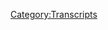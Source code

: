 {{Transcript
    | title         = [[32: April 21, 2017]]
    | caption       = [https://knowledgefight.libsyn.com/knowledge-fight-april-21-2017 Listen to this episode on Libsyn]
    | episodeNumber = [[32: April 21, 2017|32]]
    | length        = 01:57:31
}}

{{MessageBox
    | header     = Warning: Bot Generated Content
    | text       = This transcript was automatically generated by transcription software and likely contains many mistakes and misattributions. Please check the audio for definitive quotes, attribution, and context.
    | image      = N3yvass4myg91.webp
    | imagewidth = 50px
    | id         = warning
}}

{{TranscriptBlock
    | name      = Caller to Bill O'Reilly
    | timestamp = 00:00:00.000
    | text      = Andy in Kansas, you're on the air. Thanks for holding. Well, Alex, I'm a first time caller. I'm a huge fan. I love your work.
}}

{{TranscriptBlock
    | name      = Dan
    | timestamp = 00:00:07.000
    | text      = Hey, everybody. Welcome back to knowledge fight. I'm Dan. I'm Jordan. We're a couple of dudes who like to sit around and drink. In this instance, Apple wine, Boone's Farm, strawberry daiquiri Apple wine, and talk a little bit about Alex Jones.
}}

{{TranscriptBlock
    | name      = Jordan
    | timestamp = 00:00:22.000
    | text      = It did not occur to me. I just now read that. It can't be Apple wine. It's flavored like strawberry daiquiri This
}}

{{TranscriptBlock
    | name      = Dan
    | timestamp = 00:00:29.000
    | text      = shit ain't grapes.
}}

{{TranscriptBlock
    | name      = Jordan
    | timestamp = 00:00:29.000
    | text      = It has to be made of
}}

{{TranscriptBlock
    | name      = Dan
    | timestamp = 00:00:31.000
    | text      = strawberries just squeezed strawberries. Yeah,
}}

{{TranscriptBlock
    | name      = Jordan
    | timestamp = 00:00:34.000
    | text      = it's not how you make wine in the first place. It is not anyway have a fat man roll around in a barrel and then whatever falls out is good. Yeah, I've
}}

{{TranscriptBlock
    | name      = Dan
    | timestamp = 00:00:43.000
    | text      = seen cartoons. Yeah, that's how you drink. Yeah, guys, this is not a wine review podcast. Although it may transition that at some point as we have less and less Alex Jones related content. Yeah,
}}

{{TranscriptBlock
    | name      = Jordan
    | timestamp = 00:00:54.000
    | text      = it depends on how this trial really shakes out whether or not we will just switch to red one
}}

{{TranscriptBlock
    | name      = Dan
    | timestamp = 00:01:00.000
    | text      = we are exactly we were we were wind was
}}

{{TranscriptBlock
    | name      = Jordan
    | timestamp = 00:01:04.000
    | text      = the number one Alex Jones and wine podcast. But instead we just crossed out Alex Jones
}}

{{TranscriptBlock
    | name      = Dan
    | timestamp = 00:01:10.000
    | text      = one down. Yep. Just got an outlaw wine.
}}

{{TranscriptBlock
    | name      = Jordan
    | timestamp = 00:01:14.000
    | text      = And we're screwed. Yeah. Anyway, this is a show where do we become just another interview podcast and nobody needs anymore? Certainly not
}}

{{TranscriptBlock
    | name      = Dan
    | timestamp = 00:01:21.000
    | text      = two white dudes. This is a show where we take a day in the life of Alex Jones and break it down critically and discuss what he's up to and deal with the lies that come out of his mouth. But there's a twist. What's the twist twist is that I know a shit ton about Alex Jones.
}}

{{TranscriptBlock
    | name      = Jordan
    | timestamp = 00:01:37.000
    | text      = How about me? How much do I know? Nothing. Ah, damn it, I must have forgotten all of it.
}}

{{TranscriptBlock
    | name      = Dan
    | timestamp = 00:01:43.000
    | text      = I'd like to start today's show off with a little bit of a speech. Okay. All right. First of all, I
}}

{{TranscriptBlock
    | name      = Jordan
    | timestamp = 00:01:49.000
    | text      = love I love your opening speeches I love
}}

{{TranscriptBlock
    | name      = Dan
    | timestamp = 00:01:52.000
    | text      = as you're listening to this, today is my birthday. So I wanted to take a moment to reflect on the fact that my life at 33 is not exactly what I anticipated. There is no part of me that would have predicted that I would be a co host of a Alex Jones debunking podcast.
}}

{{TranscriptBlock
    | name      = Jordan
    | timestamp = 00:02:13.000
    | text      = That's actually my goals. Since I was about eight years old. You were a wee baby since I was a wee lad.
}}

{{TranscriptBlock
    | name      = Dan
    | timestamp = 00:02:19.000
    | text      = I've had a lot of expectations of my life over the years. Like when I was younger, I probably thought I was going to be a professor like my dad. When I grew up a little bit. I wanted to be like an archaeologist or maybe a Greek teacher, I wanted to teach ancient Greek because I love the language and studied it extensively in college. Really? Yeah, I can you speak Greek? Not really. But I can translate it. Oh, like in mostly Homeric Greek, American attic Greek or the the older Greeks. Yeah, but I am still slightly fluent enough in who cares? My point is
}}

{{TranscriptBlock
    | name      = Jordan
    | timestamp = 00:02:57.000
    | text      = just trying to derail this speech into some sort of Greek thing.
}}

{{TranscriptBlock
    | name      = Dan
    | timestamp = 00:03:01.000
    | text      = Those were things and then I got a little bit further down the track. And I thought, you know, I'm gonna be a stand up comedian. And, you know, that was the expectation of my life for a really long time. And now we're here and it's not a disappointment to me, I could not be happier that this is how I spend my time. It's great. And I can't thank you all enough. who listen, and we're seeing huge jumps in numbers, we're seeing massive download spikes. And it's a thrill. It's, it's great. And I can't, I can't thank you enough listeners, that at least in some way as validating this period of my life. Now,
}}

{{TranscriptBlock
    | name      = Jordan
    | timestamp = 00:03:41.000
    | text      = now if any of you speak Greek, we are knowledge fight@gmail.com We now know we now know that we got a we got a whole new audience that we can translate this to
}}

{{TranscriptBlock
    | name      = Dan
    | timestamp = 00:03:53.000
    | text      = if Cristo for listening Yeah,
}}

{{TranscriptBlock
    | name      = Jordan
    | timestamp = 00:03:55.000
    | text      = but yeah, thank you to all the all the people who've stuck with us in the beginning and share this the you guys have been amazing. And then it's been massive. Hi, new people. Yeah, absolutely.
}}

{{TranscriptBlock
    | name      = Dan
    | timestamp = 00:04:05.000
    | text      = I'm gonna get real mad probably. Now. The two further pieces of my speech Yes, are that if you want to give me a birthday present, feel free to do thing that would be the best, the most awesome birthday present is continuing to share the show with friends. That would be awesome. Yeah, we're seeing word of mouth and it makes such a big difference. leave a review on the iTunes subscribe. If you feel so inclined to give me a physical gift. I'm not going to turn you down. We got to Patreon. Go ahead and do that. In this 33rd year of my life, I want this to expand. I want to further go after right wing propaganda, because I hate it so much. It
}}

{{TranscriptBlock
    | name      = Jordan
    | timestamp = 00:04:46.000
    | text      = is the scourge of every conversation with an old white person.
}}

{{TranscriptBlock
    | name      = Dan
    | timestamp = 00:04:51.000
    | text      = Absolutely. Now the last piece of my speech, yes. Is that I'm going to introduce this as the anthem for my 33rd year on this planet. This is what it's all about. This, this is what it's all about.
}}

{{TranscriptBlock
    | name      = Jordan
    | timestamp = 00:05:04.000
    | text      = I have no idea what's happening.
}}

{{TranscriptBlock
    | name      = Dan
    | timestamp = 00:05:06.000
    | text      = This is Sasha Banks pro wrestlers theme song guys,
}}

{{TranscriptBlock
    | name      = Jordan
    | timestamp = 00:05:09.000
    | text      = music and he did not warn me about this in advance. I take no joy or pleasure this. I am so sorry. I'm gonna make sure this is your last 33rd person
}}

{{TranscriptBlock
    | name      = Jordan
    | timestamp = 00:05:28.000
    | text      = anyway, what is happening?
}}

{{TranscriptBlock
    | name      = Dan
    | timestamp = 00:05:30.000
    | text      = I'm not sure. But that's, that's the anthem that's going to be going through my head this entire year. Okay, it's gonna inform our.
}}

{{TranscriptBlock
    | name      = Jordan
    | timestamp = 00:05:38.000
    | text      = Alright, I'm gonna need a lot more Boone's Farm that
}}

{{TranscriptBlock
    | name      = Dan
    | timestamp = 00:05:40.000
    | text      = I'm mildly hung over, but I just wanted to. I wanted to say that that That's it, man. That's what it's all about 33rd year. Sasha Banks theme song.
}}

{{TranscriptBlock
    | name      = Jordan
    | timestamp = 00:05:51.000
    | text      = All right. All right. All right.
}}

{{TranscriptBlock
    | name      = Dan
    | timestamp = 00:05:53.000
    | text      = I really should have probably written my points out.
}}

{{TranscriptBlock
    | name      = Jordan
    | timestamp = 00:05:57.000
    | text      = No, I liked your extemporaneous speaking.
}}

{{TranscriptBlock
    | name      = Dan
    | timestamp = 00:06:00.000
    | text      = So anyway, the big the big point is, thank you all so much. And let's let's keep it moving. Let's keep going. But before we get into today's content, I want to say I may I fucked up. I want to thank Drew, who donated to the show in early April, we forgot to give a shout out. And this one's for you, man.
}}

{{TranscriptBlock
    | name      = Caller to Bill O'Reilly
    | timestamp = 00:06:18.000
    | text      = I'm a policy wonk.
}}

{{TranscriptBlock
    | name      = Dan
    | timestamp = 00:06:19.000
    | text      = Welcome to the team. Welcome
}}

{{TranscriptBlock
    | name      = Jordan
    | timestamp = 00:06:20.000
    | text      = back.
}}

{{TranscriptBlock
    | name      = Dan
    | timestamp = 00:06:21.000
    | text      = Welcome to the team policy walk. We'll go through and give everyone everyone who has donated in the past. One at a time, one at a time for all you you longtime supporters. We appreciate it. So here's what's been going on on Infowars this week. Yes, last week,
}}

{{TranscriptBlock
    | name      = Jordan
    | timestamp = 00:06:38.000
    | text      = down to business. I like to defeat the Huns. Alex is
}}

{{TranscriptBlock
    | name      = Dan
    | timestamp = 00:06:41.000
    | text      = in court. So he can't do his show. He is in court during the hours that the show is going on. So two days out of the week, David Knight hosted and I could not listen. No. The other day is Paul Joseph Watson who's visiting Austin at this point, fellowship. Yeah, he has been hosting and race baiting his ass off great.
}}

{{TranscriptBlock
    | name      = Jordan
    | timestamp = 00:07:02.000
    | text      = Two things he gets hit by a truck. Two narratives
}}

{{TranscriptBlock
    | name      = Dan
    | timestamp = 00:07:04.000
    | text      = that he's been spinning are completely bogus and so racist on their face that I I just want to take a second without playing his voice to explain what he's been talking about. Okay. The first thing is Malcolm Nance. Are you aware of him? No. He's a pundit and former, he has he has an extensive experience in the intelligence world. He is an expert on al Qaeda and ISIS. He's a terrorism specialist. And he tweeted that he nominated the Trump Hotel in Istanbul to be the first target of terrorism against Trump's properties.
}}

{{TranscriptBlock
    | name      = Jordan
    | timestamp = 00:07:40.000
    | text      = Nominated meaning he was saying that this is the most likely thing or nominated meaning he was like, terrace, get on at it. That is because if I was me, I would go to the Mara Lago but I mean, hey, the
}}

{{TranscriptBlock
    | name      = Dan
    | timestamp = 00:07:54.000
    | text      = second version of what you're saying is what Paul Joseph Watson is arguing, gotcha. The reality is what he's saying is he predicts that that will be the first target, right? Because of course,
}}

{{TranscriptBlock
    | name      = Jordan
    | timestamp = 00:08:04.000
    | text      = right? Like horse like the World Trade Center, we could have predicted that would be the target because it had already been the target one time before Sure.
}}

{{TranscriptBlock
    | name      = Dan
    | timestamp = 00:08:12.000
    | text      = And he said, I nominate this to be the next target. You're not saying hey, terrorists get at it. You're what you're saying is, you know, this is the most likely it's it's
}}

{{TranscriptBlock
    | name      = Jordan
    | timestamp = 00:08:23.000
    | text      = it could be an Oscar thing all over again. Maybe they hit it, but they go Oh, sorry. We got the wrong place. We did this.
}}

{{TranscriptBlock
    | name      = Dan
    | timestamp = 00:08:30.000
    | text      = Yeah, we're good at Mar a Lago. Yeah. But he it was clunky language, the term nominate and he deleted the tweet, I think probably because it was messy language. But what he was saying was very clear. He was making a prediction. Yes, it wasn't. But of course, Paul Joseph Watson's, like, this guy rhetorically is in bed with the Muslims. And yet it's horrible. I that scans. The second thing is there was that shooter in Cleveland, who went on Facebook Live and shot that old man.
}}

{{TranscriptBlock
    | name      = Jordan
    | timestamp = 00:08:58.000
    | text      = Oh, the guy who I saw a killed himself.
}}

{{TranscriptBlock
    | name      = Dan
    | timestamp = 00:09:03.000
    | text      = Yes. He ended up a couple days later killing himself. But he was on the run for a long time. Right. Paul, Joseph Watson tweeted out a picture of a see CNN Headline News type thing. And it was cropped. It was a cropped picture. And it just showed Cleveland shooter at large considered armed and dangerous. And there was a silhouette picture like, like a random placeholder avatar image.
}}

{{TranscriptBlock
    | name      = Jordan
    | timestamp = 00:09:29.000
    | text      = Okay, so he was let me guess his narrative there, please. He was saying that CNN doesn't have the balls to publish to let everybody know that it was a black man who committed the crime. You nailed it. Now. Let me ask you one further question. Was this a totally accurate and factual thing that he tweeted
}}

{{TranscriptBlock
    | name      = Dan
    | timestamp = 00:09:51.000
    | text      = out? No, because the picture it was the picture was photoshopped. Oh, great. It wasn't there. Okay, so the actual picture is just bigger. And what it is, is that with the silhouette avatar picture, and then to the right of it is a picture of the guy. Yeah, he's old, he is posting just completely inaccurate things in order to race bait. And so someone pointed this out, he didn't delete the tweet, he didn't apologize. And a day later, when he was hosting the Alex Jones Show brought it up. Why won't CNN say that this guy is black, so
}}

{{TranscriptBlock
    | name      = Jordan
    | timestamp = 00:10:26.000
    | text      = he can't possibly, so he has to know. Yeah, he knows that he has to it's been pointed out to him. Absolutely. And then he still goes and fucking says it in, in a public sphere where people can hear him. Yep. People who are already on edge hoping that CNN or somebody like that fucks up who thinks they probably think there's a race war coming? There is like that kind of shit that's going on.
}}

{{TranscriptBlock
    | name      = Dan
    | timestamp = 00:10:51.000
    | text      = All right, because again, we've gone over it. And according to Quantcast, the statistics are that almost
}}

{{TranscriptBlock
    | name      = Jordan
    | timestamp = 00:10:57.000
    | text      = something called white men, it's all old white men and white men.
}}

{{TranscriptBlock
    | name      = Dan
    | timestamp = 00:11:00.000
    | text      = And I got some weird statistics to break down later, the single worst demographic
}}

{{TranscriptBlock
    | name      = Jordan
    | timestamp = 00:11:04.000
    | text      = of human beings on this planet the easiest
}}

{{TranscriptBlock
    | name      = Dan
    | timestamp = 00:11:06.000
    | text      = to scare certainly. Yeah. So anyway, this is what Paul Joseph Watson has kind of been up to. He's been atrocious to watch. And I gotta be honest, without the quick editing that he does in his videos that he puts out, he's not ready for primetime. Baby. He is not good at that desk. Okay, he's not there yet. Because he relies so much on quick edits, that just having him speak for 10 minutes. Who are not good. No personality. No, it he has no ENT which is fucking fully demonstrated by the he had a time where he was on air with with Leon McAdoo, right I've already here love of your life, but who I've already said is a zero in terms of like her abilities. And she was much more electric Oh, blank screen than Hellboy.
}}

{{TranscriptBlock
    | name      = Jordan
    | timestamp = 00:11:57.000
    | text      = We had this conversation a while back. What if Alex Jones finally does go down? Yeah. Like what if this is the thing that does take him
}}

{{TranscriptBlock
    | name      = Dan
    | timestamp = 00:12:06.000
    | text      = down? I still think Paul Joseph Watson is the heir apparent.
}}

{{TranscriptBlock
    | name      = Jordan
    | timestamp = 00:12:09.000
    | text      = And I think that's I still think it's the end of Infowars Alex Jones is the cult leader. And when you take the cult leader down, it's the end of the cult, if you're not good at Scientology,
}}

{{TranscriptBlock
    | name      = Dan
    | timestamp = 00:12:22.000
    | text      = if you're not good about how you take down that cult, you have a charismatic figure rise through the ranks and take over. Like that's happened in tons of cults in the past when the leader dies. Yeah, what else comes up? Yeah, but
}}

{{TranscriptBlock
    | name      = Jordan
    | timestamp = 00:12:35.000
    | text      = it's not like it like
}}

{{TranscriptBlock
    | name      = Dan
    | timestamp = 00:12:37.000
    | text      = generations of the Branch Davidians that that's true. Even that example out of Alex's ouvre rally, you know, there wasn't just one guy, the leader died and then David Koresh came to power, right. Typically, whenever a secondary leader comes, that's when things go off the rails. That's when shit turns into, like suicide pact. Yeah, so I think that if Alex does end up going down and you end up with a new leader ascending, you'll just you'll see it fall apart much quicker. But I still think here's what I think. Alex Jones has done a really good job of building up individuals that fit certain demographics as his team. So you have Owen Troyer, who's kind of like a frat boy who's kind of like a cool, bro. Like he's 27 years old. He's kind of smarmy, because I got a man Oh, cool. I play basketball. Then you go
}}

{{TranscriptBlock
    | name      = Jordan
    | timestamp = 00:13:31.000
    | text      = that's cool. All right. That's pretty cool.
}}

{{TranscriptBlock
    | name      = Dan
    | timestamp = 00:13:34.000
    | text      = Then you got Rob Do you know people who play basketball to you got Rob do who's there to for the nerds. You nerds can identify with Rob do as this kind of put upon the kind of guy you got that you got the fucking smoke shop of a lady super hot Leann matches Christ for the Fox News type of thing you know, because they always Yeah,
}}

{{TranscriptBlock
    | name      = Jordan
    | timestamp = 00:13:55.000
    | text      = always have their hot ladies hot white hot white lady with blonde hair.
}}

{{TranscriptBlock
    | name      = Dan
    | timestamp = 00:13:59.000
    | text      = She's not blonde. She's got a dirty brunette. Okay, well, they're strawberry brought blonde. Maybe
}}

{{TranscriptBlock
    | name      = Jordan
    | timestamp = 00:14:05.000
    | text      = Infowars is at least more diverse than Fox News.
}}

{{TranscriptBlock
    | name      = Dan
    | timestamp = 00:14:08.000
    | text      = Slightly. So then you got Millie Weaver? Who's kind of like a young sorority girl type right got that base covered that sort of demographic also a clown. Sometimes clown sometimes rainbow snatch. Then you got fucking rock. You got I don't know why you got John Rapoport but you got him. Well, you got David Knight for the old folks now going out the people who are a little bit more name. You got Jerome Corsi for the racists. You got all of them for the race.
}}

{{TranscriptBlock
    | name      = Jordan
    | timestamp = 00:14:40.000
    | text      = I was gonna say you got Info Wars for the racists you
}}

{{TranscriptBlock
    | name      = Dan
    | timestamp = 00:14:42.000
    | text      = got Anthony KU MIA for the people who loved Opie and Anthony, you know, okay, well, you know, that sort of aggressive dude, that aggressive young dude who's like, Yeah, I'm against PC.
}}

{{TranscriptBlock
    | name      = Jordan
    | timestamp = 00:14:53.000
    | text      = The guy had no idea how many people actually work for Infowars there's even tons more who are like behind the scenes that is as well, I mean, I assume they were behind the seats before there's at least I assumed it wasn't just them. Although that would be great if it was just everybody who has appeared on screen also does double duty as like the boom operator that would be fantastic. Whenever
}}

{{TranscriptBlock
    | name      = Dan
    | timestamp = 00:15:13.000
    | text      = they're out on the road, Rob do is the camera ban, right? I've seen video of him holding up iPhones for Alex and shit beautiful. But my point is that he's basically made segments of the US population that are covered by each of his like, it's
}}

{{TranscriptBlock
    | name      = Jordan
    | timestamp = 00:15:29.000
    | text      = trying to hit all four quadrants, right. And that's what you're saying. And I think unfortunately, all of his quadrants are old white men, so I'm confused as to why he thinks that's a good idea. But I
}}

{{TranscriptBlock
    | name      = Dan
    | timestamp = 00:15:37.000
    | text      = still think that if if he were to go down there is a conceivable like all of them form like Voltron into one capable unit, because they all have their own little segments of their people.
}}

{{TranscriptBlock
    | name      = Jordan
    | timestamp = 00:15:49.000
    | text      = Like The Italian Job whenever. What's his face dies?
}}

{{TranscriptBlock
    | name      = Dan
    | timestamp = 00:15:54.000
    | text      = Stay with them. No, Mark Wahlberg.
}}

{{TranscriptBlock
    | name      = Jordan
    | timestamp = 00:15:56.000
    | text      = No mo Sutherland. At the very beginning, Sutherland dies. And then Mark Wahlberg Are you for? No, Donald? Oh, why are we talking about that? I
}}

{{TranscriptBlock
    | name      = Dan
    | timestamp = 00:16:05.000
    | text      = don't know. Let's get to the business at hand. My
}}

{{TranscriptBlock
    | name      = Jordan
    | timestamp = 00:16:07.000
    | text      = point anyways, Boone's Farm, strawberry daiquiri.
}}

{{TranscriptBlock
    | name      = Dan
    | timestamp = 00:16:10.000
    | text      = My point is that, I think they'll be fine. And the PJ W sucks. Yes. So we're not going to be talking about and covering PJ W any further than we already have. What we are going to be talking about is the fact that Alex Jones, possibly against his lawyer's wishes, has been dispatching from the road, as it were, I think he's shooting videos in the courthouse in breaks God, because there are there are videos that he's shooting in front of, like, what appears to be an entire wall of legal books. Like I would I would describe it. What is it you do is all these books match?
}}

{{TranscriptBlock
    | name      = Jordan
    | timestamp = 00:16:49.000
    | text      = I'll put them in the same book.
}}

{{TranscriptBlock
    | name      = Dan
    | timestamp = 00:16:51.000
    | text      = I'll put a picture of this up on Twitter, but it legitimately looks like 1000 part encyclopedia. Like it's just you know, all like all the books are like a through B, B through C. That's what it looks like.
}}

{{TranscriptBlock
    | name      = Jordan
    | timestamp = 00:17:01.000
    | text      = If it is actually if it is actually his place, though. I bet those are all glued there. And you cannot pull them out horse.
}}

{{TranscriptBlock
    | name      = Dan
    | timestamp = 00:17:07.000
    | text      = It's a facade. He's never read a wife. Yeah. He has read one.
}}

{{TranscriptBlock
    | name      = Jordan
    | timestamp = 00:17:11.000
    | text      = That's right. That's right. But
}}

{{TranscriptBlock
    | name      = Dan
    | timestamp = 00:17:15.000
    | text      = I can't imagine that room being in his house. So he's been recording things about how nuclear war with North Korea is coming and all this shit. And I don't care to talk about that. Because as we've learned this week, those those like fighter boats
}}

{{TranscriptBlock
    | name      = Jordan
    | timestamp = 00:17:30.000
    | text      = were due they weren't going the wrong way, not the wrong way. They were never intended to go there. And so what is happening? We do and South
}}

{{TranscriptBlock
    | name      = Dan
    | timestamp = 00:17:39.000
    | text      = Korea has said we will not trust Trump in the future, because
}}

{{TranscriptBlock
    | name      = Jordan
    | timestamp = 00:17:42.000
    | text      = of course not why did they trust him in the fucking first place? Well, their entire
}}

{{TranscriptBlock
    | name      = Dan
    | timestamp = 00:17:47.000
    | text      = national security is kind of dependent on our cooperation. Yeah, so if he's lying about things that are important to their national security, why the fuck should they trust him? Right, so that's bad.
}}

{{TranscriptBlock
    | name      = Jordan
    | timestamp = 00:17:57.000
    | text      = They should have seen that comment that's on them. Yeah, that's on them.
}}

{{TranscriptBlock
    | name      = Dan
    | timestamp = 00:18:00.000
    | text      = You can't you can't with with Trump
}}

{{TranscriptBlock
    | name      = Jordan
    | timestamp = 00:18:02.000
    | text      = and you don't even get Fool me once to quote the bank already been fooled. But the fact that Trump was even alive, you've already gotten fooled. One,
}}

{{TranscriptBlock
    | name      = Dan
    | timestamp = 00:18:09.000
    | text      = so we're not gonna be talking about those ones either. Because it's just like, I don't even I don't even fucking care.
}}

{{TranscriptBlock
    | name      = Jordan
    | timestamp = 00:18:14.000
    | text      = North Korea, it's all stupid. They're taking my kids.
}}

{{TranscriptBlock
    | name      = Dan
    | timestamp = 00:18:18.000
    | text      = I think that the more interesting thing is a video that came out on Friday, and here's what we'll be discussing. He this aired on the Alex Jones Show, Paul Joseph Watson through to it and came back after it. This video came out on Thursday. And keep in mind that on I'm sorry, this was on Friday. And on Thursday, Alex had put out a statement. That was please respect my privacy and my family's privacy. Yeah, you're not going to be talking to the press. Right? That was on Thursday. This video was on Friday.
}}

{{TranscriptBlock
    | name      = Jordan
    | timestamp = 00:18:49.000
    | text      = So he is now talking to the press. Basically,
}}

{{TranscriptBlock
    | name      = Dan
    | timestamp = 00:18:52.000
    | text      = if you consider Info Wars and P J. W The Press Yeah. Okay. So this video is just as buds. This video is ostensibly about Bill O'Reilly.
}}

{{TranscriptBlock
    | name      = Jordan
    | timestamp = 00:19:05.000
    | text      = Ah, the the old usage of the word ostensibly, it always always a good sign that we're gonna stay on target.
}}

{{TranscriptBlock
    | name      = Dan
    | timestamp = 00:19:11.000
    | text      = The reason that I say ostensibly, is because it, it really feels like he's working through some stuff. And he's using Bill O'Reilly as an excuse to okay, and that we'll see. Anyway, here's the introduction of the premise. Here we go.
}}

{{TranscriptBlock
    | name      = Caller to Bill O'Reilly
    | timestamp = 00:19:27.000
    | text      = I haven't commented yet on Bill O'Reilly. They being let go from Fox after 15 years at the top of the cable news cycle with up to 5 million viewers tonight.
}}

{{TranscriptBlock
    | name      = Jordan
    | timestamp = 00:19:41.000
    | text      = I've been on the air for 20 years,
}}

{{TranscriptBlock
    | name      = Caller to Bill O'Reilly
    | timestamp = 00:19:43.000
    | text      = so who the fuck cares about there's Bill O'Reilly as
}}

{{TranscriptBlock
    | name      = Dan
    | timestamp = 00:19:46.000
    | text      = 70 billion Fox News. This point we don't really know which direction this is gonna go. Because it sounds it could
}}

{{TranscriptBlock
    | name      = Jordan
    | timestamp = 00:19:57.000
    | text      = go either way. It's gonna be like how dare they Take Bill O'Reilly off the air. Yeah.
}}

{{TranscriptBlock
    | name      = Dan
    | timestamp = 00:20:01.000
    | text      = Or it could be about time. Yeah. Who knows? I love the mystery of it. Like, I legitimately, when I was listening to this, I was like, god dammit, I'm stymied. I don't I don't know which way this is gonna break. I should have known but oh yeah, I should have known anyway. Here we go.
}}

{{TranscriptBlock
    | name      = Caller to Bill O'Reilly
    | timestamp = 00:20:20.000
    | text      = Bill O'Reilly is obviously very complex character, very intelligent man. I remember seeing him on extra shows like that back in the 1980s.
}}

{{TranscriptBlock
    | name      = Jordan
    | timestamp = 00:20:33.000
    | text      = I don't know where this is going.
}}

{{TranscriptBlock
    | name      = Dan
    | timestamp = 00:20:33.000
    | text      = He's a complicated figure. Also, I'd like to point out the Bill O'Reilly according to his IMDb never appeared on extra until 2015. So I think what he meant was inside edition, okay. It was like alright, junk magazine
}}

{{TranscriptBlock
    | name      = Jordan
    | timestamp = 00:20:47.000
    | text      = was was there though. He was somewhere that
}}

{{TranscriptBlock
    | name      = Dan
    | timestamp = 00:20:51.000
    | text      = you could see. He was on some sort of pulp TV nonsense at some point. Yeah. But he won't need stay. There wasn't on extra anyway. And early 1990s.
}}

{{TranscriptBlock
    | name      = Caller to Bill O'Reilly
    | timestamp = 00:20:59.000
    | text      = Doing pieces on the JFK assassination and the government shipping narcotics into the United States. He was once pretty much a proto Alex Jones. He was a forerunner of investigative monitor journalism, and the internet world kind of a Matt Drudge in some respects. He was also famous for saying eff it, do it live.
}}

{{TranscriptBlock
    | name      = Jordan
    | timestamp = 00:21:25.000
    | text      = Yes, those are his two main for us today. And
}}

{{TranscriptBlock
    | name      = Bill O'Reilly
    | timestamp = 00:21:27.000
    | text      = we will leave you with a I can't do it.
}}

{{TranscriptBlock
    | name      = Jordan
    | timestamp = 00:21:31.000
    | text      = He's playing the record a
}}

{{TranscriptBlock
    | name      = Dan
    | timestamp = 00:21:35.000
    | text      = lot, but he conveniently doesn't include the part where he starts screaming obscenities. Well, I
}}

{{TranscriptBlock
    | name      = Jordan
    | timestamp = 00:21:43.000
    | text      = mean, he's is the family show to play us out?
}}

{{TranscriptBlock
    | name      = Dan
    | timestamp = 00:21:46.000
    | text      = What does that mean? Like the part where it's clear that Bill O'Reilly is an asshole? Yeah, he doesn't understand a sentence that's very easy to understand. And so that's what threw him into a rage. He's a rage filled man. Right. But you pointed out very nicely that it's like, okay, he was on TV in the 80s talking about the JFK assassination. Yeah. And then he screamed, and this video any exam? Yep. That's how
}}

{{TranscriptBlock
    | name      = Jordan
    | timestamp = 00:22:06.000
    | text      = he was. He was a proto Infowars sure if it weren't for well, you know, it was nice that Bill O'Reilly started doing it. But we all know that Alex Jones was gonna do it no matter what. And he was gonna be the best at it.
}}

{{TranscriptBlock
    | name      = Dan
    | timestamp = 00:22:18.000
    | text      = If he didn't get kicked out by himself. Probably like he sold out. He's gonna go on to say that Bill O'Reilly sold out and shit like that. Right. But yeah, at this point, we're still not sure which way the ball is gonna break.
}}

{{TranscriptBlock
    | name      = Jordan
    | timestamp = 00:22:30.000
    | text      = No, are we fans? I'm not.
}}

{{TranscriptBlock
    | name      = Dan
    | timestamp = 00:22:32.000
    | text      = Although I will say that in this next clip. He Alex does introduce something that is a little bit unfair. So I'll deal with that in a second.
}}

{{TranscriptBlock
    | name      = Jordan
    | timestamp = 00:22:43.000
    | text      = Oh, no, we're being unfair to the
}}

{{TranscriptBlock
    | name      = Caller to Bill O'Reilly
    | timestamp = 00:22:45.000
    | text      = guy. 30 years famous when he had a radio talk show that failed for having a security team with caller ID. Whether it was in Florida or New York actually, in some cases reportedly fly to go to another state to go to the door and knock on and threaten collars with him. Or made a point he didn't like that is just crazy. And I remember him threatening collars on air. We should probably look online trying to find some of those. Yeah, to the guy was a consummate bully.
}}

{{TranscriptBlock
    | name      = Dan
    | timestamp = 00:23:22.000
    | text      = I mean, there are plenty of instances you can find Alex yelling at callers to it takes one
}}

{{TranscriptBlock
    | name      = Jordan
    | timestamp = 00:23:27.000
    | text      = to know one right? Is this is this going to turn into Alex Jones criticizing Bill O'Reilly for everything Alex Jones does?
}}

{{TranscriptBlock
    | name      = Dan
    | timestamp = 00:23:36.000
    | text      = Like I said, I think he's working through he's he's just
}}

{{TranscriptBlock
    | name      = Jordan
    | timestamp = 00:23:38.000
    | text      = projecting not I mean, not projecting. He's looking at what his own future maybe if if he continued if he has a future, eventually it will catch up. Well, I
}}

{{TranscriptBlock
    | name      = Dan
    | timestamp = 00:23:48.000
    | text      = mean, there are some allegations of some, you know, we don't we we shouldn't be covering stuff like like this, but there are some allegations that are coming out in the court case. That if true, or real bad.
}}

{{TranscriptBlock
    | name      = Jordan
    | timestamp = 00:24:04.000
    | text      = You think he laid a hand on your Leon McAdoo?
}}

{{TranscriptBlock
    | name      = Dan
    | timestamp = 00:24:06.000
    | text      = I don't know
}}

{{TranscriptBlock
    | name      = Jordan
    | timestamp = 00:24:08.000
    | text      = where it is. There it is. This is why we're this is why we're truly angry at Alex Jones.
}}

{{TranscriptBlock
    | name      = Dan
    | timestamp = 00:24:13.000
    | text      = Anyway, he's he's up there saying that Bill O'Reilly had his security fly to collars houses. Yeah. Knock on the door. Right. Not true. Not true. No, but it
}}

{{TranscriptBlock
    | name      = Jordan
    | timestamp = 00:24:25.000
    | text      = seems like it's a very plausible thing that Bill O'Reilly would do. Actually, I found the clip on medium. He's a giant pile of shit. It would not surprise me if he was also a rich pile of shit. And didn't do that fucking thing. Where are you stuck? No, he had the cops fucking stock his ex wife for him.
}}

{{TranscriptBlock
    | name      = Dan
    | timestamp = 00:24:41.000
    | text      = I don't know about that. But probably I believe it. Yeah,
}}

{{TranscriptBlock
    | name      = Jordan
    | timestamp = 00:24:44.000
    | text      = so why not? Why wouldn't he send a security detail to a random callers house who apparently gave him their address?
}}

{{TranscriptBlock
    | name      = Dan
    | timestamp = 00:24:51.000
    | text      = Well, actually, like I said, like I was gonna say I found on Media Matters. They have the audio of what Alex was talking about from Bill O'Reilly's show. No, which I will play now.
}}

{{TranscriptBlock
    | name      = Bill O'Reilly
    | timestamp = 00:25:01.000
    | text      = Oh, Orlando, Florida, Mike, go.
}}

{{TranscriptBlock
    | name      = Caller to Bill O'Reilly
    | timestamp = 00:25:04.000
    | text      = Hey, Bill, I appreciate you taking my call. I like to listen to you during the day. I think Keith Olbermann showed
}}

{{TranscriptBlock
    | name      = Bill O'Reilly
    | timestamp = 00:25:09.000
    | text      = it. Yeah, go Mike is he's a gun guy. You know, we have this. We have your phone numbers, by the way. So if you're listening, Mike, we have your phone number. And we're going to turn it over to Fox security. And you'll be getting a little visit. Maybe Mike is from the mothership? No, maybe Mike's gonna get in big trouble. Because we're not going to play around when you call us, ladies and gentlemen, just so you know, we do have your phone number. And if you say anything untoward, obscene, or anything like that Fox security, then will contact your local authorities. And you will be held accountable. fair, that's fair.
}}

{{TranscriptBlock
    | name      = Jordan
    | timestamp = 00:25:46.000
    | text      = What the fuck are you talking about? See,
}}

{{TranscriptBlock
    | name      = Dan
    | timestamp = 00:25:49.000
    | text      = this is what this is what the difficulty is. You notice that it just cut and then yeah, too. He's gone
}}

{{TranscriptBlock
    | name      = Jordan
    | timestamp = 00:25:54.000
    | text      = guy. Yeah. And I don't understand why. Well, here's one guy.
}}

{{TranscriptBlock
    | name      = Dan
    | timestamp = 00:25:57.000
    | text      = Here's why. Whenever you're doing live radio, there's a seven second delay. Oh, that's probably said some shit. Yeah. And they have that there because the FCC will find them if someone swears on air or something like that. That's the that's the Janet Jackson tip rule, right. But it's always been in place in radio. Like I remember, I didn't know that. When I remember when I was listening to love line when I was younger, they would have chops, that would end up happening, just because someone swore and then they had to kick them off the air, okay, and the swear would never make it through to air unless tons of people kept calling in and swearing, and they would eat up the seven second delay. That's pretty great. That is a thing that can happen. That's pretty great. Right? So but the problem with that is that guy could have just said fuck you or something like that. Yeah. Or he could have threatened bill. We don't know that. Right. So the the idea that he's saying, I don't agree with your position I'm gonna send security to you is not fair. No, we don't have enough information.
}}

{{TranscriptBlock
    | name      = Jordan
    | timestamp = 00:26:57.000
    | text      = He's having Fox security call the local authorities for somebody swearing at him on air.
}}

{{TranscriptBlock
    | name      = Dan
    | timestamp = 00:27:03.000
    | text      = But that's that might not be the situation the guy might have said, I'm going to kill you or something like that.
}}

{{TranscriptBlock
    | name      = Jordan
    | timestamp = 00:27:08.000
    | text      = Well, yeah, but that's great. Radio. You don't cut that out?
}}

{{TranscriptBlock
    | name      = Dan
    | timestamp = 00:27:10.000
    | text      = I think you do. I don't know. I mean, it is compelling.
}}

{{TranscriptBlock
    | name      = Jordan
    | timestamp = 00:27:15.000
    | text      = It's great radio.
}}

{{TranscriptBlock
    | name      = Dan
    | timestamp = 00:27:16.000
    | text      = I don't know. I don't know.
}}

{{TranscriptBlock
    | name      = Jordan
    | timestamp = 00:27:17.000
    | text      = How many times has Howard Stern been threatened with death on air?
}}

{{TranscriptBlock
    | name      = Dan
    | timestamp = 00:27:20.000
    | text      = I don't know. I don't really listen to stern mean, either. But I'm guessing a bunch, at least twice. That's but that's why Stern is a great broadcaster and O'Reilly's radio show failed, as Alex Jones has told us. Oh, did it fail? I don't think so. I
}}

{{TranscriptBlock
    | name      = Jordan
    | timestamp = 00:27:32.000
    | text      = think I don't think so. I think it was actually very popular and made a lot more money and had a lot more listeners than Alex Jones is, but
}}

{{TranscriptBlock
    | name      = Dan
    | timestamp = 00:27:37.000
    | text      = I think the radio factor has been on for decades. Yeah, possibly. Also, didn't we?
}}

{{TranscriptBlock
    | name      = Jordan
    | timestamp = 00:27:43.000
    | text      = Didn't we actually do a rundown of who makes the most money from radio? And wasn't O'Reilly up there? I know that entity was up there, because he's a giant fuckface. Who should get hit by a truck? Yeah. I
}}

{{TranscriptBlock
    | name      = Dan
    | timestamp = 00:27:56.000
    | text      = mean, he had a huge audience whenever he was on, but yeah, now it's, I mean, the two and we'll get we'll get into the specifics of the statistics when he brings up another lie later. But it's interesting, because at this point, it is still he's painting this picture of like, well, he's a complex guy. Yeah. And also, he just refuses to address the fact that he's getting fired for sexually harassing tons of women. Well, yeah,
}}

{{TranscriptBlock
    | name      = Jordan
    | timestamp = 00:28:19.000
    | text      = you wouldn't want to you wouldn't look, Alex wouldn't want to put out there that he's against sexual harassment. That's a dangerous position to take. And Alex Jones is World
}}

{{TranscriptBlock
    | name      = Dan
    | timestamp = 00:28:29.000
    | text      = Oh, yeah, I think so. But that leads us to this next clip where he's gets mad at Bill O'Reilly.
}}

{{TranscriptBlock
    | name      = Jordan
    | timestamp = 00:28:35.000
    | text      = Can you say pussy on the radio?
}}

{{TranscriptBlock
    | name      = Dan
    | timestamp = 00:28:37.000
    | text      = Oh, yeah, I think you can. Like but like, if
}}

{{TranscriptBlock
    | name      = Jordan
    | timestamp = 00:28:41.000
    | text      = you called Alex Jones a pussy on the radio. He would probably cut it out.
}}

{{TranscriptBlock
    | name      = Dan
    | timestamp = 00:28:45.000
    | text      = Oh, he Well, you'd hang up on you. Yeah,
}}

{{TranscriptBlock
    | name      = Jordan
    | timestamp = 00:28:48.000
    | text      = but what do you leave it in there?
}}

{{TranscriptBlock
    | name      = Dan
    | timestamp = 00:28:49.000
    | text      = I don't know. I mean, on the on the internet broadcast, probably. Fantastic. He keeps in so much shit. He shouldn't. So I mean, I don't
}}

{{TranscriptBlock
    | name      = Jordan
    | timestamp = 00:28:57.000
    | text      = know why so much incriminating. The
}}

{{TranscriptBlock
    | name      = Dan
    | timestamp = 00:28:59.000
    | text      = only thing that gets cut is his karaoke. That's the only thing I got.
}}

{{TranscriptBlock
    | name      = Jordan
    | timestamp = 00:29:02.000
    | text      = Damn it. We need it.
}}

{{TranscriptBlock
    | name      = Dan
    | timestamp = 00:29:03.000
    | text      = I know. Fuck it. Let's do it live. Yeah, seriously, donate to our Patreon for my birthday present. And we'll be able to get Alex Jones's karaoke anyway, in this next clip to obfuscate from the fact that there's sexual harassment going on and that's the real problem. Yes, he he says this
}}

{{TranscriptBlock
    | name      = Caller to Bill O'Reilly
    | timestamp = 00:29:22.000
    | text      = and he also would do stuff like play a clip of me yelling about some police corruption turn my face read and say coming up we explore sexual predators against women
}}

{{TranscriptBlock
    | name      = Jordan
    | timestamp = 00:29:32.000
    | text      = not ah
}}

{{TranscriptBlock
    | name      = Dan
    | timestamp = 00:29:35.000
    | text      = no, it's that you think that's what it's gonna go to but it's not Oh, so but that's
}}

{{TranscriptBlock
    | name      = Jordan
    | timestamp = 00:29:39.000
    | text      = a perfect spot to like get into it right just the fact that Bill O'Reilly says they're going to be researching sexual predators against women is great
}}

{{TranscriptBlock
    | name      = Dan
    | timestamp = 00:29:50.000
    | text      = Sure. So fucking hypocritical. It's very easy to research yourself.
}}

{{TranscriptBlock
    | name      = Jordan
    | timestamp = 00:29:54.000
    | text      = It's the anti gay conservative who winds up caught with a rent
}}

{{TranscriptBlock
    | name      = Dan
    | timestamp = 00:29:57.000
    | text      = the log cabin Republican Oh, Oh,
}}

{{TranscriptBlock
    | name      = Jordan
    | timestamp = 00:30:00.000
    | text      = that's not even fair that Log Cabin Republicans are just regular
}}

{{TranscriptBlock
    | name      = Dan
    | timestamp = 00:30:04.000
    | text      = thought they were just gay Republican okay, but nevermind I miss us terms I apologize um yeah basically but been here here's the so Alex's spin this narrative before that O'Reilly used the image of him we talked about it in the past episode yeah that he said like Alex Jones and then had his picture up there and then said we're going to explore
}}

{{TranscriptBlock
    | name      = Jordan
    | timestamp = 00:30:25.000
    | text      = rare out of file which could be a veiled like, Hey, check this out. That's pretty funny. Or it could have just been a timing thing.
}}

{{TranscriptBlock
    | name      = Dan
    | timestamp = 00:30:34.000
    | text      = You know what it was? It was neither. Because it didn't happen. Alex, wait, what Alex plays what he's talking about after what he just said, here. He plays the clip from the O'Reilly Factor and I'll play it for you right now. He never mentions sexual harassment. He never mentions sex crimes or pedophilia at all here listen, like Alex just he just made that up. He proves that he's a liar in real time right here. So here we go.
}}

{{TranscriptBlock
    | name      = Bill O'Reilly
    | timestamp = 00:31:01.000
    | text      = They read kind of fast because they're too dumb.
}}

{{TranscriptBlock
    | name      = Caller to Bill O'Reilly
    | timestamp = 00:31:04.000
    | text      = You know what it's like to go to sleep every night, knowing you weren't for a bunch of psychotic killers, you probably gonna end up killing me one day.
}}

{{TranscriptBlock
    | name      = Bill O'Reilly
    | timestamp = 00:31:11.000
    | text      = Now Facebook is apologizing for allowing it worldwide. But Can anything be done to stop the hatred, which is directly linked into the IRS Tea Party scandal?
}}

{{TranscriptBlock
    | name      = Caller to Bill O'Reilly
    | timestamp = 00:31:21.000
    | text      = We'll have a factor investigation. Well, no one's ever said that about me.
}}

{{TranscriptBlock
    | name      = Dan
    | timestamp = 00:31:26.000
    | text      = Wait, that had nothing to do. I had nothing to do with it. I had some sort of things to do with tax fraud scams. The Tea Party. Facebook censoring stuff. It had nothing to do with the thing that Alex claims like he's so mad about. I didn't even realize that because I never looked into because I don't want to go dig through. Fucking O'Reilly. No, I would never want I never looked into it. But we should have known.
}}

{{TranscriptBlock
    | name      = Jordan
    | timestamp = 00:31:50.000
    | text      = Yeah, that's right. That's our fault. Yeah, we should have just guessed he was like, whenever you take anything should be a lie. Instead of being like, well, although that does sound reasonable. That does sound like some shit that O'Reilly would do if he was being a dick about it. Right? Or
}}

{{TranscriptBlock
    | name      = Dan
    | timestamp = 00:32:05.000
    | text      = if there was just that janky timing out, it's just completely in Alex's head. It's just 100% in his head. Fantastic. Now you could make an argument that the thing he's a lot
}}

{{TranscriptBlock
    | name      = Jordan
    | timestamp = 00:32:17.000
    | text      = like O'Reilly and that he's a very complicated man. But very unlike O'Reilly, or perhaps very much like O'Reilly and that they're both fucking stupid.
}}

{{TranscriptBlock
    | name      = Dan
    | timestamp = 00:32:26.000
    | text      = Yep, it's, it is unfortunate and evil. It is unfortunate that we keep coming back to this that like, we have like a joker that we're up against, but he is an idiot. Like if Joker was just really dumb and yelled a lot like that's basically
}}

{{TranscriptBlock
    | name      = Jordan
    | timestamp = 00:32:41.000
    | text      = in The Dark Knight. All of those complicated plans are just like oh shit got boiled again. Batman
}}

{{TranscriptBlock
    | name      = Dan
    | timestamp = 00:32:47.000
    | text      = and Robin just had a podcast about the Joker. That's the situation. So
}}

{{TranscriptBlock
    | name      = Jordan
    | timestamp = 00:32:56.000
    | text      = So wrap up for tier two. He's hiding in the bushes.
}}

{{TranscriptBlock
    | name      = Dan
    | timestamp = 00:32:59.000
    | text      = Oh, well update us on on Thursday. Robert was on on Thursday and picture still not still not up. Still not up. Also he has still not learned about us unfortunately. And his report was garbage
}}

{{TranscriptBlock
    | name      = Jordan
    | timestamp = 00:33:14.000
    | text      = that would be that would be fun. If our listeners we'd like we don't have any of those rabbit outright tweeters, who are threatening people. We just have nice people who are like John, just hang the picture up.
}}

{{TranscriptBlock
    | name      = Dan
    | timestamp = 00:33:26.000
    | text      = I encourage you to do it. Okay, now, I'm changing my birthday with
}}

{{TranscriptBlock
    | name      = Jordan
    | timestamp = 00:33:31.000
    | text      = everyone we need to get this picture hung up. Everyone
}}

{{TranscriptBlock
    | name      = Dan
    | timestamp = 00:33:34.000
    | text      = tweet John Rapoport is Twitter handle is at John Rappaport just asked him about the picture.
}}

{{TranscriptBlock
    | name      = Jordan
    | timestamp = 00:33:41.000
    | text      = Is it a good picture? Is it your favorite picture? Where did the picture come from? It's
}}

{{TranscriptBlock
    | name      = Dan
    | timestamp = 00:33:45.000
    | text      = gotta be like, in the middle, because it's not hung up what you would do with the picture you love but it's not thrown away like you would do with a picture that you have no use for
}}

{{TranscriptBlock
    | name      = Jordan
    | timestamp = 00:33:53.000
    | text      = it probably has some complex memories attached to it. Like that was his second wife's first picture that she ever painted.
}}

{{TranscriptBlock
    | name      = Dan
    | timestamp = 00:33:59.000
    | text      = As far as I can tell. He's been married to the same lady for years and years, my friend Yeah, but
}}

{{TranscriptBlock
    | name      = Jordan
    | timestamp = 00:34:03.000
    | text      = I'm gonna guess secret family, the secret family, hey, he goes on Skype to see his other children that
}}

{{TranscriptBlock
    | name      = Dan
    | timestamp = 00:34:12.000
    | text      = therefore his audiences as he tries to heal the babies and tell them not to get vaccines. Don't go to college. Brainwashing camp.
}}

{{TranscriptBlock
    | name      = Jordan
    | timestamp = 00:34:21.000
    | text      = Not necessarily wrong on that one. Not necessarily, right. No, no.
}}

{{TranscriptBlock
    | name      = Dan
    | timestamp = 00:34:26.000
    | text      = So this next clip, we finally get into the fact that Bill O'Reilly is a sexual harasser, which is taking a little while but we're there.
}}

{{TranscriptBlock
    | name      = Caller to Bill O'Reilly
    | timestamp = 00:34:34.000
    | text      = No one's ever said that about me. So he was projecting onto that yours truly out shows what he himself has settled cases on not where he put out advances towards women and then they were rebuffed it and stopped that where he pressured people under him over and over and over and over and over and over again to have sex with him. And of course, they refused him. And then he would reportedly demote them, or have them transferred. And Roger Ailes basically encouraged all of this and he's been let go with the same reason. Now that said,
}}

{{TranscriptBlock
    | name      = Dan
    | timestamp = 00:35:13.000
    | text      = so. I
}}

{{TranscriptBlock
    | name      = Jordan
    | timestamp = 00:35:15.000
    | text      = love the I love that little throwaway bit there where it's like, and of course they rebuffed him.
}}

{{TranscriptBlock
    | name      = Dan
    | timestamp = 00:35:21.000
    | text      = Of course,
}}

{{TranscriptBlock
    | name      = Jordan
    | timestamp = 00:35:21.000
    | text      = if I had done that, never would they have rebuffed me. That's because he's this symbol of masculinity symbol of, you know, look, are you are you a cheerleader? He's gonna fuck you. Yeah. Are you a punk rock chick?
}}

{{TranscriptBlock
    | name      = Dan
    | timestamp = 00:35:34.000
    | text      = Doesn't matter. gonna fuck you doesn't matter as long as the girls have a spring in their step exactly, as he put it on our last episode. So I mean, I thank you, Alex, on this fifth clip of the episode, finally getting into the fact that Bill O'Reilly is a sexual harasser. Yes. And that at least now the rest of this clip, or the rest of these clips entirely for the rest of the episode are essentially him. Alex then going on to muddy the waters and claiming that first of all, there's other people who are worse.
}}

{{TranscriptBlock
    | name      = Jordan
    | timestamp = 00:36:06.000
    | text      = Is this a globalist what?
}}

{{TranscriptBlock
    | name      = Dan
    | timestamp = 00:36:07.000
    | text      = You got it? Yes. globalists are in play.
}}

{{TranscriptBlock
    | name      = Jordan
    | timestamp = 00:36:11.000
    | text      = I we haven't seen enough globalist or like full on globalist plots yet.
}}

{{TranscriptBlock
    | name      = Dan
    | timestamp = 00:36:16.000
    | text      = Yep. This is this is part of trying to take down the Patriots. But first Gotcha. Before he gets to that and spells out that narrative. He has to get to like really being like, alright, Bill's bad. But what about these other people? Yeah, so he has to play that minimize minimize those crimes. Well, then it is also this game the What about ism that people play that is like, you know, it's the biggest example is what about those emails? What about? Yeah, what about what Obama has done? And it's like, well, that's we can have that conversation. Certainly, right. But it's not really going to take away my hatred of Trump. You know, like, just saying that, you know, hey, Obama bomb people, too. Yes, absolutely. We were against that, that we weren't and we still are. Yeah. And we're ready to have that conversation.
}}

{{TranscriptBlock
    | name      = Jordan
    | timestamp = 00:36:58.000
    | text      = And if Obama is still bombing people, let me tell you something his bunker down. Let me tell myself and Obama, you better stop bombing those people
}}

{{TranscriptBlock
    | name      = Dan
    | timestamp = 00:37:05.000
    | text      = here because that's you're just a citizen now. You shouldn't be bothered as a
}}

{{TranscriptBlock
    | name      = Jordan
    | timestamp = 00:37:09.000
    | text      = citizen, but he's still got bombs.
}}

{{TranscriptBlock
    | name      = Dan
    | timestamp = 00:37:11.000
    | text      = He's got the command bunker.
}}

{{TranscriptBlock
    | name      = Jordan
    | timestamp = 00:37:12.000
    | text      = Did you know that when
}}

{{TranscriptBlock
    | name      = Dan
    | timestamp = 00:37:13.000
    | text      = you George Soros funded command bunker,
}}

{{TranscriptBlock
    | name      = Jordan
    | timestamp = 00:37:16.000
    | text      = if you make it through two terms as president, they give you 10 Free bombs, that's I think you can pick when and where you want to use them is just a fact. I
}}

{{TranscriptBlock
    | name      = Dan
    | timestamp = 00:37:23.000
    | text      = think that's a good system.
}}

{{TranscriptBlock
    | name      = Jordan
    | timestamp = 00:37:25.000
    | text      = I think so too. Absolutely. I think that's a nice reward. That's a golden parachute. But you know,
}}

{{TranscriptBlock
    | name      = Dan
    | timestamp = 00:37:29.000
    | text      = but it's, it's also kind of like, you know, methadone treatment, you got to wean someone off. You can't just have them come down. From the Yeah, how
}}

{{TranscriptBlock
    | name      = Jordan
    | timestamp = 00:37:37.000
    | text      = can you just go from bomb and to not bomb? Exactly. You need a transition? Yeah, you gotta wind down the bombs.
}}

{{TranscriptBlock
    | name      = Dan
    | timestamp = 00:37:44.000
    | text      = Anyway, this is the clip where he is what about him?
}}

{{TranscriptBlock
    | name      = Caller to Bill O'Reilly
    | timestamp = 00:37:47.000
    | text      = Now that said, Roger Ailes and Bill O'Reilly are doing the same garbage that Democrats in Hollywood are even more famous for, but they're getting child actors, girls and boys have sex with them. That's all. And that all covered up. So all I'm saying is, hey, Edward Snowden, for breaking the law leaking secret documents, after you prosecute our own government and all these corporations for doing things 10,000 times literally worse. I agree. And then you'll never get around to Snowden, because he was actually exposing criminal activity. So maybe he shouldn't be charged. The point is letter of the law spirit of the law, you can't be violating the letter and the spirit, many, many times worse than somebody else. And then have the very same system sit in the judgment.
}}

{{TranscriptBlock
    | name      = Dan
    | timestamp = 00:38:30.000
    | text      = So you know, that's why you know how the law works. But also you shouldn't have said you agreed? Because first of all, that's a clunky analogy, the snow. Yeah, that's
}}

{{TranscriptBlock
    | name      = Jordan
    | timestamp = 00:38:39.000
    | text      = why I agree with it. But the second is, he didn't know what he was trying to say no, and I don't think he
}}

{{TranscriptBlock
    | name      = Dan
    | timestamp = 00:38:43.000
    | text      = understands what the difference between the letter and the spirit of the law is, I think he's just using terms he's heard before. You know, like,
}}

{{TranscriptBlock
    | name      = Jordan
    | timestamp = 00:38:49.000
    | text      = Yeah, I like that idea. Like, you can't violate both the letter and the spirit, you got to pick one.
}}

{{TranscriptBlock
    | name      = Dan
    | timestamp = 00:38:55.000
    | text      = Well, the letter of the law is, you know, a literal interpretation of things like kids steals a piece of gum from the store, you lock them up, that sort of thing. And the spirit of the law is, you know, figuring out what the laws are made for, what kind of behaviors they are there to, to create in the population behaviors that you'd like to see the things you'd not like to see. And then applying your legal strategy to enforce those things. When you realize that locking up a kid for stealing a piece of gum or something like that is going to derail their life and it's going to create more issues and the spirit of the law would say no, let that kid go without
}}

{{TranscriptBlock
    | name      = Jordan
    | timestamp = 00:39:32.000
    | text      = warning. Well, because that's not why the law is there. Right? The law isn't there to protect your 45 cent piece of gum. Is that how much gum costs? I don't know. I don't know. Are you look you're 33 Tell me about it. What what it was like when you were
}}

{{TranscriptBlock
    | name      = Dan
    | timestamp = 00:39:46.000
    | text      = young when I was a boy Yeah, down to the to the corner store. You get a piece of gum and a cup of coffee for a nickel. Yeah, you gotta say come and
}}

{{TranscriptBlock
    | name      = Jordan
    | timestamp = 00:39:56.000
    | text      = get a coffee please
}}

{{TranscriptBlock
    | name      = Dan
    | timestamp = 00:39:56.000
    | text      = get assessed but really go down there. Get phosphate. Sure, sure. Oh, there's this place in Missouri. Who cares? Anyway, there was a place called arrow rock that was like a fake, old timey community that they'd take students to on field trips and stuff like that. Okay, it sticks out in my mind because they had an old time general store nearby, like really old. Candy, not like not like stale. Oh, it's
}}

{{TranscriptBlock
    | name      = Jordan
    | timestamp = 00:40:22.000
    | text      = like, clearly it's been there from since the 40s old fashioned
}}

{{TranscriptBlock
    | name      = Dan
    | timestamp = 00:40:24.000
    | text      = types of candy. And it was crazy when I was like, 10. I was like, this is the coolest. Yeah. But specialty candy store. Yeah, I really enjoyed it. But listen. My point is Alex does not understand what he's talking about. No. And I like I said before we played that clip. Yeah. I mean, there are there is a problem with abuse of children in Hollywood. Clearly, there are stories that keep coming out. We've had
}}

{{TranscriptBlock
    | name      = Jordan
    | timestamp = 00:40:49.000
    | text      = plenty of those those stories. They should be prosecuted. And there's lives
}}

{{TranscriptBlock
    | name      = Dan
    | timestamp = 00:40:53.000
    | text      = that have been ruined the corries, for example, there's just over and over again, you see it and yeah, we're, again, we're willing to have that conversation. We're listening. We're hip,
}}

{{TranscriptBlock
    | name      = Jordan
    | timestamp = 00:41:03.000
    | text      = we would very much like them to be prosecuted as well. But just because they're not being prosecuted does not mean that Bill O'Reilly then does. Like there's not like a waiting list. Well on on top down crimes, obviously. Because we're apparently going from the bottom up, let's get as many poor people as fucking possible. Well, thank God, we finally got Bill O'Reilly out of there. I just wish he would fucking go to jail, because this is fucking insane.
}}

{{TranscriptBlock
    | name      = Dan
    | timestamp = 00:41:26.000
    | text      = Well, Alex Jones seems to do this thing where he's like, if every problem isn't solved, why are we solving one? And that is sort of a really bad way to go about life. You can't get anything done like that. No, it's a defeatist target people in productivity circles would explain to you that you have to have actionable goals, and you have to set plans that you can actually build towards, if you just say, Oh, we got to solve everything. You're just going to be overwhelmed by the task in front of you. And you're never gonna get even the first smallest thing done, which is get Bill O'Reilly fucking fire and Fox News. So he can't hurt more people. Yeah. So it's really frustrating, because, I mean, on the one level, he's dumb, but on the other level, he's actually advocating things that are like, just bad. And then on beyond that, just not that they're not good ways to live. It's just unwise. Yeah, set goals and work towards them. Little steps. Yeah, that's the way to go. Anyway, here's the clip where he starts to get into the conspiracy angle, and it's dumb.
}}

{{TranscriptBlock
    | name      = Caller to Bill O'Reilly
    | timestamp = 00:42:28.000
    | text      = So this is a part of a purge at Fox by Rupert Murdoch's sons that are admittedly saying this in the news. I was the first to break it during the RNC because I went to the Ritz Carlton in Cleveland, and met for several hours with some of the top Fox people and got Intel and it all turned out to be true. They offered a job was a coup and Fox made me Kelly was meant to kind of be the flipping of them from conservative Americana, at least light or what they posed to be the synthetic version that they used to control the conservative movement into a whole leftist kind of globalist conserve the toyed synthetic system even more than what it had been a true counterfeit. To leave the conservative movement, the Libertarian movement, the nationalist movement into a true rattle.
}}

{{TranscriptBlock
    | name      = Dan
    | timestamp = 00:43:13.000
    | text      = So this goes back to our third episode. Conservative void. That's a dumb nonword. But hear me out on this. This goes back to our third episode. Oh, yeah. The secret of 2017.
}}

{{TranscriptBlock
    | name      = Jordan
    | timestamp = 00:43:26.000
    | text      = That's right. Wait, what is it? We still don't know what we know. What we know now is the secret of 2017 is a lot of people are going to lose their jobs.
}}

{{TranscriptBlock
    | name      = Dan
    | timestamp = 00:43:35.000
    | text      = What the secret of 2017 was Alex crying about wanting to live in a farmhouse and all this shit? And Megan Kelly is awful. That was the secret of 2017. Alex can't possibly have known how the first four months of this year were going to shake out No, I saw someone I don't remember it. Maybe it was I think it might have been like W. Kamau Bell. Someone Someone tweeted. A list of people whose gear is not going how they expected. Yeah, one of them's like, absolute. Yeah. Yeah. See this shit color?
}}

{{TranscriptBlock
    | name      = Jordan
    | timestamp = 00:43:59.000
    | text      = No. And missed. He missed the secret of 27. For someone
}}

{{TranscriptBlock
    | name      = Dan
    | timestamp = 00:44:03.000
    | text      = who has so many high level fake sources and what have you if they were real? You would think you would see any of these blows coming before they happened. And he hasn't he has not won. I think it's appropriate now for us to revisit a clip that we played in the secret of 2017 episode because it's relevant to what he's talking about. But beyond that, before we do, he was saying there that Megan Kelly is a part of this, this purge of Patriot values and stuff like that. Yes. And it's worth noting that Megyn Kelly did do an interview this week where she talked about Bill O'Reilly was part of the reason that she left Fox News. Yeah. And so was Roger Ailes, there was a toxic environment that you can't work in, if you're a woman they
}}

{{TranscriptBlock
    | name      = Jordan
    | timestamp = 00:44:45.000
    | text      = have, like, How much money have they paid out? And just just to keep him on the air?
}}

{{TranscriptBlock
    | name      = Dan
    | timestamp = 00:44:53.000
    | text      = Well, he does draw huge ratings with these old people. So that that kind of makes sense from a business standpoint, but it's the same thing. Hang with Joe Arpaio. Like how the fuck did he stay Sheriff when he's getting sued for millions of dollars over and over and over? And
}}

{{TranscriptBlock
    | name      = Jordan
    | timestamp = 00:45:05.000
    | text      = how the fuck has he not been in jail for the rest of his life?
}}

{{TranscriptBlock
    | name      = Dan
    | timestamp = 00:45:09.000
    | text      = I think that at this point it's becoming a thing where he's like, 80 something years old and I just don't care. I don't want
}}

{{TranscriptBlock
    | name      = Jordan
    | timestamp = 00:45:14.000
    | text      = I want him in jail. I want George W to still be prosecuted for war crimes. I think he should be in one of the Nazi trim. Like he's a Nuremberg trial and level monster. I hope he gets fucking.
}}

{{TranscriptBlock
    | name      = Dan
    | timestamp = 00:45:29.000
    | text      = And just so we're fair, if we're being like, like, real with it. Obama and Bill Clinton should do? Absolutely pretty much all of our presidents should be tried to pretty much yeah, there's a lot of stuff that has been done
}}

{{TranscriptBlock
    | name      = Jordan
    | timestamp = 00:45:42.000
    | text      = and Andrew Jackson should be revived, killed, revived and then hung,
}}

{{TranscriptBlock
    | name      = Dan
    | timestamp = 00:45:49.000
    | text      = right. Instead of having a picture of him put into the White House No, into the Oval Office. No, that's not where it should be. So in memory of the fact that he's talking
}}

{{TranscriptBlock
    | name      = Jordan
    | timestamp = 00:45:59.000
    | text      = we have a genocides picture in the White House. It's crazy. We have a we celebrate would
}}

{{TranscriptBlock
    | name      = Dan
    | timestamp = 00:46:04.000
    | text      = be like Merkel dimers put you up in fucking and say it's absolutely unacceptable with America. I don't know. I don't know Trump is president. We're all going crazy.
}}

{{TranscriptBlock
    | name      = Jordan
    | timestamp = 00:46:17.000
    | text      = So make America genocide again, make America genocide again,
}}

{{TranscriptBlock
    | name      = Dan
    | timestamp = 00:46:21.000
    | text      = I'm so close to getting this movie. There we go. Speaking of which, if you if, if everybody donates to the Patreon, I've said this publicly and I don't know if I said it on the show, we will record at least one audio commentary for one of Alex Jones as movies. Okay, we will do that. I'm willing to do it.
}}

{{TranscriptBlock
    | name      = Jordan
    | timestamp = 00:46:42.000
    | text      = We're gonna do a we're gonna do a full MSD 3k. Yep, we will now that we now that we have more interest in Alex Jones, and a new series of MSD 3k. Sure, we're gonna fucking ride the wave on both. We're gonna like what we're doing. We're gonna
}}

{{TranscriptBlock
    | name      = Dan
    | timestamp = 00:46:55.000
    | text      = make a shot Chicago Public TV show. And we're in space. And we have some robot friends and we just watch Alex Jones. I don't think we could afford that. No. But anyway, please donate. We'll expand content and all that stuff. I feel like I'm saying that too much. But I've said it many times, but in different contexts. Yeah. Because now I'm saying we'll make these movie Docu, who cares. Look, Fuck off. Fuck off to you. Mostly. I was saying it to myself. Anyway, yeah, in honor of this bringing back up Megyn Kelly, I want to replay this clip because it's horrible. And it's fun. Now in the context that we know that part of the reason that she left was the sexual harassment environment, and people are going down for it. And this is how Alex Jones back at the beginning of 2017. In his video, the secret of 2017 spoke about Megyn Kelly.
}}

{{TranscriptBlock
    | name      = Alex Jones
    | timestamp = 00:47:52.000
    | text      = Huge things are happening right now. And you look at these tarts, it's not that she's a woman. So the smart people I know are women's heart but you have the archetype of the dumb guy, the dumb woman. I mean, Megyn Kelly is the dumb blonde cheerleader who looked okay 10 years ago on now just looks like an ugly which I forgot about how awful he is. And she reportedly told friends oh, I'm ugly. I'm old. Now. I better join the liberals. She's wanting to go jump out. Remember that way old ship? Because she feels rejected after buying into the mainstream media's lie that Donald Trump was this evil guy. This is just her thinking, oh my god, I'm hated at Fox. I'm hated by the viewers. Now let me go to NBC. Because those failures, those vampires are ready to get whoever they can swindle into joining him.
}}

{{TranscriptBlock
    | name      = Dan
    | timestamp = 00:48:44.000
    | text      = And now that we know that his code is vampire means pedophile. You know, he's saying that everyone at NBC is pedophiles, but that's neither here nor there. She left because of a horrible chauvinistic environment that she was working in. And Alex Jones's response is to critique her attractiveness and insist that she's told friends that she thinks she's ugly. Yeah, this is horrible. No, that
}}

{{TranscriptBlock
    | name      = Jordan
    | timestamp = 00:49:07.000
    | text      = makes perfect this is horrible. That's how that's how you know that's the only reason women do things right. This is
}}

{{TranscriptBlock
    | name      = Dan
    | timestamp = 00:49:13.000
    | text      = inexcusable levels of ugly manliness. Ugly maleness. It's so disgusting.
}}

{{TranscriptBlock
    | name      = Jordan
    | timestamp = 00:49:21.000
    | text      = No, fuck, man. Yeah, like I've said this before. All men should just be we have we have genetic research. We can clone. We can, you know, steal a bunch of sperm and then get rid of us and then you'll be fine. We'll be fucking fine. Ladies. You don't need us.
}}

{{TranscriptBlock
    | name      = Dan
    | timestamp = 00:49:37.000
    | text      = You don't even have to steal that sperm.
}}

{{TranscriptBlock
    | name      = Jordan
    | timestamp = 00:49:40.000
    | text      = I just raised the sperm banks just just fucking tear them down.
}}

{{TranscriptBlock
    | name      = Dan
    | timestamp = 00:49:44.000
    | text      = If there's one thing I know about men, it's that they're not so thrilled to hold on to their sperm. Yeah,
}}

{{TranscriptBlock
    | name      = Jordan
    | timestamp = 00:49:49.000
    | text      = that's true. It's that's that's how you get rid of us. Right? You trick us into rubbing one out. Yeah. And then straight into the guillotine. That's how
}}

{{TranscriptBlock
    | name      = Dan
    | timestamp = 00:49:57.000
    | text      = it goes. Absolutely. Okay.
}}

{{TranscriptBlock
    | name      = Jordan
    | timestamp = 00:50:02.000
    | text      = I'm not saying this is a great plan. I'm just I'm just blue sky thinking I'm just throwing ideas at the wall. How do you want to kill off? It's up to you. Everybody has their own preference.
}}

{{TranscriptBlock
    | name      = Dan
    | timestamp = 00:50:14.000
    | text      = Sure. So this next clip is kind of indicative of how at this point he, it's not really clear what he thinks about the Bill O'Reilly situation. He has acknowledged that he's a sexual harassing person, right. But he's also said that Hollywood and the Democrats, like all of Hollywood is Democrats. Yeah, whatever. He says that they're worse. And then actually what's going on is it wasn't so much about the fact that he sexually harassed people. It's that he was a patriot, and there was a purge going on. Yes. So it's so unclear one
}}

{{TranscriptBlock
    | name      = Jordan
    | timestamp = 00:50:46.000
    | text      = day a year at Fox News for 12 hours, they just fucking get rid of old white people.
}}

{{TranscriptBlock
    | name      = Dan
    | timestamp = 00:50:51.000
    | text      = They just run around all day, they run around with oranges and socks, and you'll get to hit the Patriots with them.
}}

{{TranscriptBlock
    | name      = Jordan
    | timestamp = 00:50:57.000
    | text      = And that includes the football team, too. If they're there. Sure. They even you know, they may be there. They may not be there. Who knows? Tom Brady hangs out at Fox News, I assume?
}}

{{TranscriptBlock
    | name      = Dan
    | timestamp = 00:51:05.000
    | text      = Yep. I would, I would also assume that but anyway, the so here, here's a clip that I want to say two things that I haven't pointed out. This is straight through again, I didn't edit anything out. These clips are just saying entire thing. That's just Childhood Special Report. This is the entire thing about I'm not taking anything out. And then secondarily, we haven't even addressed the fact that he's recording this as he drives to court. This is in his car.
}}

{{TranscriptBlock
    | name      = Jordan
    | timestamp = 00:51:31.000
    | text      = This is what he thinks about on the way to court. Yeah,
}}

{{TranscriptBlock
    | name      = Dan
    | timestamp = 00:51:33.000
    | text      = absolutely. He's like, wait, I have to go defend my right to have my kids. I got to fuckin talk about Bill O'Reilly for 15 minutes. Somebody
}}

{{TranscriptBlock
    | name      = Jordan
    | timestamp = 00:51:41.000
    | text      = needs to make sure that everybody knows Bill O'Reilly is not that bad.
}}

{{TranscriptBlock
    | name      = Dan
    | timestamp = 00:51:46.000
    | text      = If that's even his point.
}}

{{TranscriptBlock
    | name      = Jordan
    | timestamp = 00:51:48.000
    | text      = I don't know. No, I don't know. Has he even? I mean, has he even actually said that? What Bill O'Reilly did was bad. He had said that. I mean, I think it's like, is he putting it somewhere in like, medium atrocity? Is that what he's doing right there?
}}

{{TranscriptBlock
    | name      = Dan
    | timestamp = 00:52:04.000
    | text      = I think that he thinks that all he did was try and use his position to get women to have sex with him. Right. As opposed to which is a crime. Right. And that's bad enough on its own. Yeah, but I don't think that Alex is dealing with the fact that some women probably were cornered, groped, I would think that those are things that most likely happened. Yeah. And even if not, he used demeaning language and sexualized professional women called that one lady hot chocolate and black lady that worked at Fox. Oh, boy. Yeah. So I mean, there's just like it's, he's he's minimizing for sure. But I think the he's he's still implying that his behavior was bad. Yeah. But anyway, this next clip is just if
}}

{{TranscriptBlock
    | name      = Jordan
    | timestamp = 00:52:50.000
    | text      = if you're because he's they've paid out like 25 million in or some 20 million in like sexual harassment claims. Yeah, right. He
}}

{{TranscriptBlock
    | name      = Dan
    | timestamp = 00:52:58.000
    | text      = got 25 million Right. Um,
}}

{{TranscriptBlock
    | name      = Jordan
    | timestamp = 00:53:01.000
    | text      = and Roger Ailes got some huge number two like they paid Roger Ailes and Bill O'Reilly more to leave than they paid the women that were sexually harassed. Now that sounds bad. Yeah, but the written their contract like there's, there's not much they can do about it at this point. If though if you're writing a contract, why do you have the if we fire you for all of your crimes? Here's your money.
}}

{{TranscriptBlock
    | name      = Dan
    | timestamp = 00:53:24.000
    | text      = Well, again, it comes back to them being really marketable stars. Yeah, like Roger Ailes was a good executive in terms of getting the getting high ratings right. And Bill O'Reilly was a draw, so you get to dictate your contract. In a lot of ways.
}}

{{TranscriptBlock
    | name      = Jordan
    | timestamp = 00:53:38.000
    | text      = I am settling a lawsuit with Bill O'Reilly and Fox News. I want one clause in there that I get to kick Bill O'Reilly in the balls one time. That's right, just one time for running kick. I'll take I'll take your 2 million. As long as I get to put a toe right through his balls.
}}

{{TranscriptBlock
    | name      = Dan
    | timestamp = 00:53:56.000
    | text      = Do you get a running start? Or is it a stationary?
}}

{{TranscriptBlock
    | name      = Jordan
    | timestamp = 00:53:59.000
    | text      = No, it is a stationary kick. Okay, but that's bad negotiating but you get to use golf shoes. Okay. So however it is you want to go?
}}

{{TranscriptBlock
    | name      = Dan
    | timestamp = 00:54:07.000
    | text      = Alright, so anyway, this clip is Alex not really knowing what side he should take. And it's bizarre.
}}

{{TranscriptBlock
    | name      = Caller to Bill O'Reilly
    | timestamp = 00:54:16.000
    | text      = That fox threw everything and had a Trump mega threw everything she had at Trump had failed. So she left NBC, Al still stepped down because clearly he does some things that were wrong and bad. I'm not defending him. People say oh, you're being nice to Fox is your job for Roger Ailes. I was offered shows on Fox, okay. I'll get to that in a minute. But expanding on that. You they can take them out, they can take grouch out, they can take me out, they can shut down all free speech. And that's why you see, with the total distortions in the media, even more than pretty much last week, being demonized and attacked with a bunch of twisted, made up garbage is because they know I basically represent our incredible audience of patriots who understand globalism understand it's not elected, understand its authoritarian and are educating others. So it's our ideology of freedom and free market. But it's so frightened of the globalist that they've got to take us down and they can bring down Bill O'Reilly and Roger Ailes, who too did have Achilles heels, and quite frankly, did deserve a certain level.
}}

{{TranscriptBlock
    | name      = Jordan
    | timestamp = 00:55:23.000
    | text      = You fucking put it. The, the Achilles heel is his toxic masculinity that causes him to sexually harass people and commit crimes. That is their Achilles heel. Right, right. That's our one way of taking those guys down. They're invincible to all their racism and their fucking lie or their bullshit. You finally fucking shoot that arrow into their sexual harassment and boom, you gotta you gotta but
}}

{{TranscriptBlock
    | name      = Dan
    | timestamp = 00:55:50.000
    | text      = that's why they have to fight against feminists in the PC culture is because if it's, you know, all those people would go away, then that Achilles heel would never be attacked. Ah,
}}

{{TranscriptBlock
    | name      = Jordan
    | timestamp = 00:56:00.000
    | text      = I love his his fucking argument that if they can take down those guys, right, admittedly, crime committers right. If they can take down those crime committed Achilles heel, yeah, then hate they can come after drudge which is basically saying like, hey, Drudge fucking sexually harasses people. It's true. It's cool. Once once you get one of us, you take turns out, we're all doing it.
}}

{{TranscriptBlock
    | name      = Dan
    | timestamp = 00:56:26.000
    | text      = And you know, the other problem is, he's acting like it sets a precedent man, the precedent already exists. You can't sexually harass people.
}}

{{TranscriptBlock
    | name      = Jordan
    | timestamp = 00:56:33.000
    | text      = It's called the law. Yeah. Now that's it it was written into Now admittedly, it's probably not as old as we would like it to be or solid. Yeah, I bet the sexual harassment laws didn't even exist until like 30 years ago.
}}

{{TranscriptBlock
    | name      = Dan
    | timestamp = 00:56:45.000
    | text      = Now, there's a couple of other issues that are that are really murky In this clip, and I think you nailed some of them. One is that he's really, really dumb to tie himself to this. Like, because the issue. The issue is that Bill O'Reilly and Roger Ailes legitimately and literally committed crimes, but he thinks that it's all trumped up, and it's the globalist going after them.
}}

{{TranscriptBlock
    | name      = Jordan
    | timestamp = 00:57:10.000
    | text      = So I don't think here's, here's my take on that. And I know you got more to say and you're gonna kick ass. I'm
}}

{{TranscriptBlock
    | name      = Dan
    | timestamp = 00:57:16.000
    | text      = putting my hand I love you
}}

{{TranscriptBlock
    | name      = Jordan
    | timestamp = 00:57:18.000
    | text      = know, my take on that is he does think it's a crime. Yeah, but he thinks that the timing is the globalist coming after them.
}}

{{TranscriptBlock
    | name      = Dan
    | timestamp = 00:57:27.000
    | text      = Well, but that's stupid, because Bill O'Reilly has gotten in trouble in the past before. Yeah, that audio came out of him like talking about a lady and a falafel.
}}

{{TranscriptBlock
    | name      = Jordan
    | timestamp = 00:57:35.000
    | text      = Right. But nothing happened then the date very good very much, very much Cosby to me. Everybody fucking knew the shit that was going on. And until the until it finally got out to people. No,
}}

{{TranscriptBlock
    | name      = Dan
    | timestamp = 00:57:48.000
    | text      = that is absolutely true. The issue is that in the past, what had happened was sponsors weren't willing to pull out. And you know, it got to a point where they could no longer argue that like, hey, we can be we can get tied in with this. Yeah, when you saw it as it happened in real time, sponsors just kept falling off. And he ended up ending his show, like 15 minutes early one day, because they just had no content to fill it and no, no ads. No shit. So they just went to Shepard Smith live and that's fuck, they're serious. Yeah, it's crazy. But like that is why it's because of the advertisers. There's no
}}

{{TranscriptBlock
    | name      = Jordan
    | timestamp = 00:58:21.000
    | text      = absolutely no sexual harassment, It's fine as long as people keep paying, which is tragic.
}}

{{TranscriptBlock
    | name      = Dan
    | timestamp = 00:58:24.000
    | text      = I agree that that's tragic. Yeah. But again, Alex should not be tying in his fate to this. Because what's going on as a crime is being punished. It's not free speech being shot upon right or anything like that. And if he ties himself in with this, unfortunately, the metaphor in the analogy is that what he is on trial for is a crime. And it's not, it's a custody suit. It's
}}

{{TranscriptBlock
    | name      = Jordan
    | timestamp = 00:58:52.000
    | text      = and the more he releases videos like this defending sexual harassment, or when we start turning into him losing custody and becoming a crime,
}}

{{TranscriptBlock
    | name      = Dan
    | timestamp = 00:59:02.000
    | text      = it almost seems like he subconsciously wants to lose custody. Oh,
}}

{{TranscriptBlock
    | name      = Jordan
    | timestamp = 00:59:06.000
    | text      = man, that's a whole big can of worms that I don't know if we let's not that one, that one. I don't even know if I'm willing to jump into that. But
}}

{{TranscriptBlock
    | name      = Dan
    | timestamp = 00:59:13.000
    | text      = he's also sort of by proxy arguing that like, you're saying the timing of this Bill O'Reilly thing is fucked. And the timing of this yesterday suit is intentional. Yeah. And that people are trying to destroy him,
}}

{{TranscriptBlock
    | name      = Jordan
    | timestamp = 00:59:25.000
    | text      = even though again, it's been going on for three years.
}}

{{TranscriptBlock
    | name      = Dan
    | timestamp = 00:59:27.000
    | text      = Yeah. Yeah. And no one's trying to diss I mean, I think that some people are probably trying to destroy him, which I actually think is kind of bad, but like we're kind of trying to destroy him to I don't know, this is very murky territory.
}}

{{TranscriptBlock
    | name      = Jordan
    | timestamp = 00:59:44.000
    | text      = The secret of 2017 is who's trying to destroy Alex Jones? Who
}}

{{TranscriptBlock
    | name      = Dan
    | timestamp = 00:59:50.000
    | text      = knows? Is it
}}

{{TranscriptBlock
    | name      = Jordan
    | timestamp = 00:59:52.000
    | text      = the globalist or is it just common reality? This
}}

{{TranscriptBlock
    | name      = Dan
    | timestamp = 00:59:55.000
    | text      = is one of these again, it's like an Agatha Christie novel. Everyone did it. Everyone is trying to destroy Alex Jones. Yes.
}}

{{TranscriptBlock
    | name      = Jordan
    | timestamp = 01:00:02.000
    | text      = Murder on the Alex Jones Express.
}}

{{TranscriptBlock
    | name      = Dan
    | timestamp = 01:00:04.000
    | text      = So this next clip Alex spouts some juicy Islamophobia. He says some really dumb stuff.
}}

{{TranscriptBlock
    | name      = Jordan
    | timestamp = 01:00:14.000
    | text      = How does he get to Islamophobia from here, watch
}}

{{TranscriptBlock
    | name      = Dan
    | timestamp = 01:00:17.000
    | text      = and take notes. This no way
}}

{{TranscriptBlock
    | name      = Jordan
    | timestamp = 01:00:19.000
    | text      = you could transition, the king of transition, you are the king of transition, I
}}

{{TranscriptBlock
    | name      = Dan
    | timestamp = 01:00:23.000
    | text      = bow down to Alex sweeten this clip.
}}

{{TranscriptBlock
    | name      = Caller to Bill O'Reilly
    | timestamp = 01:00:27.000
    | text      = But you gotta understand the motive for bringing Ailes and Bill O'Reilly down was not the motive of actually loving women are caring about women, our own leftist governments back radical jobs. Women being sold in Libya after a failed state was created by Hillary, by the 10s of 1000s. ISIS selling 1000s of little girls into sex slavery, some of them raped to death. This is all documented, but it's buried the back of the newspaper never mentioned on mainstream TV. Jihad attacks happen almost every day now. I mean, we just had another one yesterday and other one today. It's becoming just unbelievable. That's, that's what happened in Sweden moving happened in Sweden. So police officers getting killed. People get run over every week, my cars getting stabbed, getting shot getting bombed, whether it's in England, or whether it's in France, or whether it's Sweden, or whether it's in Belgium or whether it just goes on and on and on. And they just shut that all down. And that's the big leftist Achilles heel so they doubled down. Feminism endorses Islam. Let's put her jobs on. That's their response to just quadruple down. Getting back to Bill O'Reilly here briefly. Because it's so important.
}}

{{TranscriptBlock
    | name      = Jordan
    | timestamp = 01:01:40.000
    | text      = Doesn't is the feminist slogan like let's bring those coal jobs back to Pennsylvania? Is that what we're talking about? What's going on?
}}

{{TranscriptBlock
    | name      = Dan
    | timestamp = 01:01:48.000
    | text      = I think so. Yeah, absolutely. I love that. It's so like that Parveen call her job. Sorry about that. Yeah, the witches. Myth. Yeah. The idea. This, this whole thing is like the feminists love Islam, and they put her jobs on their head. It comes out almost like a Dennis Miller sentence. Like, it's so bizarre, like, all right, man. All right. I look. I know that there are terrorist events that are happening. And we're not denying that No.
}}

{{TranscriptBlock
    | name      = Jordan
    | timestamp = 01:02:17.000
    | text      = And you know what, in a certain, there are things that he is correct about right now. It is not a it is not a leftist thing. But our government and CIA and all of those fuckheads have backed many, many terrorist organizations, they've they've done all of this shit, like, the whole Iran thing is us. Like it's our fault.
}}

{{TranscriptBlock
    | name      = Dan
    | timestamp = 01:02:40.000
    | text      = But now Now, let's take a step back. And as these ISIS ISIS is our fault, sure, but let's address where the lie is and Alex's truth, because these things are true. But the lie comes from the fact that he's implying that the left parts of the government, the leftist governments, are the ones that are doing is even saying that, like George W. Bush would be included in that because when he's saying leftist, he really means like, globalist
}}

{{TranscriptBlock
    | name      = Jordan
    | timestamp = 01:03:05.000
    | text      = anybody. Anybody who's not him? Not patriots. Yeah, but he's
}}

{{TranscriptBlock
    | name      = Dan
    | timestamp = 01:03:09.000
    | text      = saying the least the implication is that they're backing these terror groups for their terrorism fraud, or they're selling children into slavery and these sorts of things. When in reality, oftentimes, it's proxy wars that don't go well. Yeah. And you need somebody to fight as opposed to us, because if we fought there, it would trigger World war three, right? So you haven't though
}}

{{TranscriptBlock
    | name      = Jordan
    | timestamp = 01:03:33.000
    | text      = everybody knows that it's for global politics is fucking stupid. It's insane. Everyone's children, and
}}

{{TranscriptBlock
    | name      = Dan
    | timestamp = 01:03:39.000
    | text      = we're not for it. No, but it's not what Alex is describing. Definitely not. So also.
}}

{{TranscriptBlock
    | name      = Jordan
    | timestamp = 01:03:44.000
    | text      = And then again, he does that same thing that he did before, where he's saying, you know, it's not that they care about women. It is that, you know, they, it's time to get him out of here, which has that same ring of well, because they don't solve all women trafficking, then it doesn't, you know, then they don't care about the the certain problems they're experiencing. Yeah, it's so just because you don't solve everything doesn't mean you can't solve one thing.
}}

{{TranscriptBlock
    | name      = Dan
    | timestamp = 01:04:14.000
    | text      = Right. And and the, you know, I'm not a foreign policy and war historian or anything like that. But I know that, at least to some extent, backing groups that have turned bad in the future. Yeah. Did help in the president. Yeah, like there were strategic goals that we were trying to achieve. And we achieved them with the help of say Al Qaeda back when they were against the Russia, right. You know that. Those sorts of things. They turned out terribly. But in the
}}

{{TranscriptBlock
    | name      = Jordan
    | timestamp = 01:04:45.000
    | text      = 911 they did turn out terribly. That was a bad move on our part,
}}

{{TranscriptBlock
    | name      = Dan
    | timestamp = 01:04:50.000
    | text      = but in the immediate it helped. And so it is sort of just the
}}

{{TranscriptBlock
    | name      = Jordan
    | timestamp = 01:04:54.000
    | text      = same with Iran on the immediate we got that oil, love that oil. You And then you know, the rest of it.
}}

{{TranscriptBlock
    | name      = Dan
    | timestamp = 01:05:02.000
    | text      = Yeah. And that doesn't make it right. It makes it super bad, but it makes it far more complicated than Alex's pitching it, right? And then for the
}}

{{TranscriptBlock
    | name      = Jordan
    | timestamp = 01:05:10.000
    | text      = fucking banana republics anyways, America is not the good guy, good guy.
}}

{{TranscriptBlock
    | name      = Dan
    | timestamp = 01:05:14.000
    | text      = But further, it's so bizarre to like Bill O'Reilly did sexually harass people. And then at least to deflect to this is very weird. Like, it's it's such a tangential thought. It's it's it's mental illness legitimately. We're seeing demonstrated it's an inability to track thoughts A to B to C. Basically, he's like,
}}

{{TranscriptBlock
    | name      = Jordan
    | timestamp = 01:05:41.000
    | text      = they're there. Well, his internal logic is a get back on the subject I
}}

{{TranscriptBlock
    | name      = Dan
    | timestamp = 01:05:47.000
    | text      = want to talk about which sounds case apparently is
}}

{{TranscriptBlock
    | name      = Jordan
    | timestamp = 01:05:51.000
    | text      = Islamophobia. Yeah, yeah. So so any, any and this is another one of those things that we we've talked about is those way stones, like anytime he gets into an area where he doesn't know quite what to what's his what's his narrative?
}}

{{TranscriptBlock
    | name      = Dan
    | timestamp = 01:06:07.000
    | text      = What's what Alex Jones say?
}}

{{TranscriptBlock
    | name      = Jordan
    | timestamp = 01:06:10.000
    | text      = Yes, Alex Jones asked himself that all the time at
}}

{{TranscriptBlock
    | name      = Dan
    | timestamp = 01:06:13.000
    | text      = certain points, he sort of lost track of Persona. So it goes back to
}}

{{TranscriptBlock
    | name      = Jordan
    | timestamp = 01:06:17.000
    | text      = those like little spots that give him that recharge, and then he's going to jump back into Bill O'Reilly
}}

{{TranscriptBlock
    | name      = Dan
    | timestamp = 01:06:24.000
    | text      = that is actually true, because that clip, that clip ended with him saying,
}}

{{TranscriptBlock
    | name      = Jordan
    | timestamp = 01:06:28.000
    | text      = let me get back to Bill O'Reilly like that's, that's the thing where it gives him that that kind of up and down on those peaks there where he can talk about that stuff that his listeners if he if he really just said, Hey, we don't like Bill O'Reilly because he sexually harasses people. Inexplicably, he's going to get angry people. Sure, sure. Yeah, he's going to get people who are like, No, Bill O'Reilly should be allowed to sexually harass me which by the way, sexual harassment is just a free speech issue, or it doesn't exist. That's what his listeners really Blore it's
}}

{{TranscriptBlock
    | name      = Dan
    | timestamp = 01:07:04.000
    | text      = women being petty.
}}

{{TranscriptBlock
    | name      = Jordan
    | timestamp = 01:07:05.000
    | text      = Yes, y'all fuck them.
}}

{{TranscriptBlock
    | name      = Dan
    | timestamp = 01:07:06.000
    | text      = But anyway, we but yeah, we can. We can make our position very clear. Yeah, we hate Bill O'Reilly for his rhetoric. Yeah, but more for his behavior for
}}

{{TranscriptBlock
    | name      = Jordan
    | timestamp = 01:07:15.000
    | text      = ever. Fucking Yeah,
}}

{{TranscriptBlock
    | name      = Dan
    | timestamp = 01:07:16.000
    | text      = he runs he got fired.
}}

{{TranscriptBlock
    | name      = Jordan
    | timestamp = 01:07:18.000
    | text      = He's a true monster.
}}

{{TranscriptBlock
    | name      = Dan
    | timestamp = 01:07:19.000
    | text      = Only negative in this story is that he's not being prosecuted. Second, that he got millions of dollars. Yeah. But again, we understand contract issues. It's not like some
}}

{{TranscriptBlock
    | name      = Jordan
    | timestamp = 01:07:27.000
    | text      = capitalism is bullshit. So, so that is how he can talk about that, which allows him to address what people think he's supposed to address. And then in order to kind of avoid actually taking any position right there. He switches back into Islamophobia. So I mean, if you are taking him out of his own assessment of his viewers intelligence, I'm assuming that means they think he agrees with whatever it is they agree with, on Bill O'Reilly Yeah,
}}

{{TranscriptBlock
    | name      = Dan
    | timestamp = 01:07:58.000
    | text      = that's a good, that's a good summation of it.
}}

{{TranscriptBlock
    | name      = Jordan
    | timestamp = 01:08:00.000
    | text      = It's, it's, you know, either it is if either it's mental illness, it's cunning, or it's a combination of both. Or it's just a coincidence that he's a lunatic, and people believe him.
}}

{{TranscriptBlock
    | name      = Dan
    | timestamp = 01:08:14.000
    | text      = I think he's been playing the role, essentially, of a cornered animal for like, 20 years. And that's where he shines. That's true. And on the defense, yeah. And so now he's back on it. And right now he's back in familiar territory. So this next clip, he explains what Bill O'Reilly's biggest mistake was, and let me say this, it's not what you think. Oh,
}}

{{TranscriptBlock
    | name      = Jordan
    | timestamp = 01:08:37.000
    | text      = could it be?
}}

{{TranscriptBlock
    | name      = Dan
    | timestamp = 01:08:39.000
    | text      = It's not sexual harassment that
}}

{{TranscriptBlock
    | name      = Jordan
    | timestamp = 01:08:40.000
    | text      = he never got to pay?
}}

{{TranscriptBlock
    | name      = Dan
    | timestamp = 01:08:43.000
    | text      = He could at least tried earplugs. It's not it's not that.
}}

{{TranscriptBlock
    | name      = Jordan
    | timestamp = 01:08:45.000
    | text      = All right.
}}

{{TranscriptBlock
    | name      = Caller to Bill O'Reilly
    | timestamp = 01:08:47.000
    | text      = Getting back to Bill O'Reilly here briefly. Because it's so important. Yes. Bill O'Reilly, here we go. His biggest mistake is he sold out the system. Trump, that was he was conservative, like, he was completely basically, again, there to be controlled opposition. But now he's got to be taken down as a sacrificial lamb, and as a victory for the left, that they're openly destroying any vestige of independent media. Yeah. Fox News program. Yeah,
}}

{{TranscriptBlock
    | name      = Jordan
    | timestamp = 01:09:22.000
    | text      = yeah. Fox News, the most independent of media. Yeah, that that argument is Fox News. The wing of the Republican Party? Absolutely. Independent Media.
}}

{{TranscriptBlock
    | name      = Dan
    | timestamp = 01:09:33.000
    | text      = Yeah. And this may be a good time for us to address this a little bit, too. And I like we have a slight bit of agreement with Alex, that most of the mainstream media is bullshit. Yeah. You know, like, it's fine to believe that and not agree with him. You know, like, I don't think necessarily that CNN does a good job. I don't think Fox News does a great job. They actually have better journalistic standards. So they have a better batting ad. route, certainly the dumb blog or Info Wars, but they aren't like they're not holy to us. Now, there's no reason there's no reason to implicitly trust something just because it came out on CNN
}}

{{TranscriptBlock
    | name      = Jordan
    | timestamp = 01:10:12.000
    | text      = and it with the with the level of betrayal that they have. Like, one of the things that I I refuse to, to ever forgive them for is by adjusting themselves to make everything a horse race. They gave Trump so many billions of dollars of free advertising. And they spent so much time tearing Hillary down in order to make it a horse race. That's what gets them ratings is everybody's It's closer than you think. Who knows who's ahead in the polls this day. And so by doing that by giving him so much attention, because he's a, he's a great entertainer, then fucking they were absolutely complicit in his win. Yeah, totally fucking cheered for the Iraq War. The
}}

{{TranscriptBlock
    | name      = Dan
    | timestamp = 01:11:01.000
    | text      = real talk, they did more to get Trump elected than Alex even. Absolutely. Even though Alex thinks that he is the main reason. Absolutely, they did. And the other thing when you're talking about the Iraq War, and now now the fucking bombs, yeah, and Afghanistan, the other the other problem is that a lot of the mainstream media and Alex is guilty of this, too, are essentially engaged in a game of war profiteering. Yeah, yeah. Where they make bigger ratings and make more money off of tricking people into thinking that, I mean, we do think that the world is about to end, but they also make money off of that, right. We just privately are afraid that that's the case.
}}

{{TranscriptBlock
    | name      = Jordan
    | timestamp = 01:11:38.000
    | text      = Yes. Yes, we, we fear for lives not, not for bottom lines.
}}

{{TranscriptBlock
    | name      = Dan
    | timestamp = 01:11:43.000
    | text      = So this next clip, Alex, again, is refuting what his lawyers have made the argument that he's a performance artist, he's playing a character. Again, he's saying these things that he probably shouldn't be saying publicly. He wants to make the point that he is super fucking real. And he juxtaposes that to a list of characters he's played, which is delightful. Then he gets into A Scanner Darkly, a little bit, because, yeah, yeah, sure. Sure. He was in that movie. Yeah, two ribs. He does give a shout out to of course, but he gets into that a little bit, and I have some intense thoughts about it, that we'll get to come back.
}}

{{TranscriptBlock
    | name      = Caller to Bill O'Reilly
    | timestamp = 01:12:22.000
    | text      = And that's why they call us fake news. They lie and say that I'm fake when I'm not. They say Do you ever play an actor? Well, yeah, I do skits and things. But that doesn't mean everything I do as an actor. That's individual bases. It's clear when I do it, Cobra Commander, the Joker. David Mendelssohn, the third British, globalist character I played. I mean, when I play a street preacher and Scanner Darkly with you on a range, Woody Harrelson and all those people. I mean, that's actually took a role where I was playing a part of a patriot in the future dystopia who was being arrested for his free speech. Wow, that was 2006 2017. And now it's almost become reality. Now. It's near future, the face scanners, the total surveillance the grid, I advised on that film, my advisory capacity on that peak PKD. Film rendition basically come through government bringing in a drug for the population to become addicted to it, then using the drug war, to put your least favorite Drug Rehabs are actually slave Warren's reprogramming.
}}

{{TranscriptBlock
    | name      = Dan
    | timestamp = 01:13:23.000
    | text      = And here we are. So first of all, rehabs are slave reprogramming? Obviously, not certainly not helping people overcome genetic addictions? No. But
}}

{{TranscriptBlock
    | name      = Jordan
    | timestamp = 01:13:36.000
    | text      = I like at this point, like, every day in trial, they could just show the clip that he made that
}}

{{TranscriptBlock
    | name      = Dan
    | timestamp = 01:13:43.000
    | text      = morning. Yeah, yeah, it'd be like, Look at look at this fucking guy. And then the trial was on the way here, trial would go on indefinitely, because everyone watching him like, I got to see what he says.
}}

{{TranscriptBlock
    | name      = Jordan
    | timestamp = 01:13:56.000
    | text      = Yeah, we have a we have a hung jury yet again. So we're gonna do another day,
}}

{{TranscriptBlock
    | name      = Dan
    | timestamp = 01:13:59.000
    | text      = I guess. fucking insane. I gotta keep watching. So the other thing I want to talk about is Philip K. Dick. Yeah. First of all, I love Philip K. Dick. I've become a big fan of his in the last few years. PKD read a lot of his books. And one of the things that's important to recognize is that he was a speed addict. And he basically wrote these books in almost a fugue state, where he would just binge on speed, and then write these transcripts because he was married, and he needed to support his family, and he got paid by the word. So a lot of the stuff he wrote was utter garbage. Yeah. So there's a lot of stuff that sucks, but there's some stuff that's really great. I think there's a parallel to Alex in that, okay. He puts up so much goddamn content. He seems like he's on speed, but it's probably just Super Male Vitality, or brain force. Yes. These things that have sort of speech quality could be speed, maybe. Who knows. But the thing that I want to take issue with is that if he wants to make this argument about the government draw Even people are introducing these drugs to, you know, pacify
}}

{{TranscriptBlock
    | name      = Jordan
    | timestamp = 01:15:04.000
    | text      = or whatever. Or to destroy the black community. A Scanner
}}

{{TranscriptBlock
    | name      = Dan
    | timestamp = 01:15:08.000
    | text      = Darkly isn't the best instance that he could go with. And it really shows that he doesn't know Philip K Dicks catalog. The Scanner Darkly is a good book and the drug aspect of it is really interesting. But I would have gone with the three stigmata of Palmer eldritch, which is a much better book of his Of course, we all know that. It's a much better book that has to do with drugs being put it basically there are there's a drug choosie That is like what people ever want. The entire world is on this drug. It's because everyone's lives are terrible the world is it's miserable. So they take these drugs, and they are able to escape into a fantasy world right? Then this guy brings in a new drug and tries to take over the game. It's very complicated. As all Philip K Dick books are, they're fucking insane. Yeah, but that would be a much better one. Alex, please read the three stigmata of Palmer eldritch.
}}

{{TranscriptBlock
    | name      = Jordan
    | timestamp = 01:16:02.000
    | text      = I would also have gone with dune. That's a solid addiction.
}}

{{TranscriptBlock
    | name      = Dan
    | timestamp = 01:16:05.000
    | text      = It's not PKD my mind. No, it's
}}

{{TranscriptBlock
    | name      = Jordan
    | timestamp = 01:16:06.000
    | text      = not. But, you know, that's, you know, Frank Herbert. I would go with him. He was better than Philip K. Dick.
}}

{{TranscriptBlock
    | name      = Dan
    | timestamp = 01:16:13.000
    | text      = Bear. I disagree. But say it again. But there there is an indication throughout Philip K Dix work that he is sort of trying to deal with his own drug use through his narratives. Like there are a lot of drugs that fly throughout his stories. It's you know, he's a fascinating guy. I love I love Philip K. Dick, but Alex is dumb. That's my point. That's my Well, I just I just resist it when there's someone that I really like and someone who I really don't like as misrepresenting them.
}}

{{TranscriptBlock
    | name      = Jordan
    | timestamp = 01:16:41.000
    | text      = I like that. He said he advised on the film. Yeah, right. He advised on hey,
}}

{{TranscriptBlock
    | name      = Dan
    | timestamp = 01:16:46.000
    | text      = here's what I think a link later.
}}

{{TranscriptBlock
    | name      = Jordan
    | timestamp = 01:16:48.000
    | text      = Hey, Keanu. I like your style. I advise what fewer expressions I advised on that's when Qian His career took off.
}}

{{TranscriptBlock
    | name      = Dan
    | timestamp = 01:16:57.000
    | text      = I advised on this movie that I'm in for 45 seconds. All right, yeah. Thank you. No way. Were you a Philip K. Dick advisor on this movie. No. Linklater is a huge Philip K Dick fan. He knows plenty rare. I bet he's read the three stigmata of poker elbow which, by the way, one of I mean, it's even like I know that it sounds like a really obscure title, but it's one of his biggest books. Okay,
}}

{{TranscriptBlock
    | name      = Jordan
    | timestamp = 01:17:21.000
    | text      = I didn't know. I've just never heard of it before. Well, look, you're
}}

{{TranscriptBlock
    | name      = Dan
    | timestamp = 01:17:24.000
    | text      = not a PK. D guy. I'm
}}

{{TranscriptBlock
    | name      = Jordan
    | timestamp = 01:17:25.000
    | text      = not a PK. D guy.
}}

{{TranscriptBlock
    | name      = Dan
    | timestamp = 01:17:27.000
    | text      = pKb you know me. Anyway, this next clip. We're done with Philip K. Dick stuff.
}}

{{TranscriptBlock
    | name      = Jordan
    | timestamp = 01:17:33.000
    | text      = Okay. I know I know the the sadness in your voice. I've now lost interest in
}}

{{TranscriptBlock
    | name      = Dan
    | timestamp = 01:17:37.000
    | text      = the rest of the show. Because I perked up for a minute. Right now I and I'm just waiting for him to bring up Lovecraft I
}}

{{TranscriptBlock
    | name      = Jordan
    | timestamp = 01:17:44.000
    | text      = gotcha. I gotcha, then wouldn't then we're really going did actually
}}

{{TranscriptBlock
    | name      = Dan
    | timestamp = 01:17:47.000
    | text      = I forgot like on a past episode, he brought up the color out of space. Anyway. Look, this next clip. Okay. This next clip is just more about Bill O'Reilly being a sell out, and how Alex would never sell out. Ever, ever, ever, not once? No. Then he starts quoting Mark Twain for some reason.
}}

{{TranscriptBlock
    | name      = Caller to Bill O'Reilly
    | timestamp = 01:18:09.000
    | text      = And here we are. So Bill O'Reilly sold out the system and got burned by it, which is a lesson to all these folks. There's no honor among thieves that 20 truth always will defeat tyranny, people have courage to promote it. That's why Mark Twain said a lie to go halfway around the world for the truth to put his pants on. Another Mark Twain I love the quote. And the beginning of Patriot scares, man hated feared scorn. And the time was called succeeded him join him, because then it costs nothing to be a patriot. And I am a patriot for our republic, I do support it. It's not perfect. It's better than every other country system. I want to restore it. And I want to thank you all for your support, and everything you've done in the past to pray for us and promote our links and our articles. It's a big deal that started which got the documents and Google had to admit that they were having an army of operatives downvote in for stories to block them. That's only part of a wider spectrum of us being strangled right now.
}}

{{TranscriptBlock
    | name      = Dan
    | timestamp = 01:19:04.000
    | text      = But so that's that's just a lie.
}}

{{TranscriptBlock
    | name      = Jordan
    | timestamp = 01:19:07.000
    | text      = That's closer than delisting rebel when we talked about it. Originally, he was saying they were trying to delist him and get them off the internet off the Google Search. Yeah. The fact that he's saying now that it's down voting is closer to what it really is.
}}

{{TranscriptBlock
    | name      = Dan
    | timestamp = 01:19:23.000
    | text      = Well, but here's the thing is that it within a day or two, he's already changed the narrative on what this is. And we're seeing in real time how he spins these waypoints that we brought up. Yeah, this has now just become one of his waypoints as opposed to the main story he wants to talk about. Right. Right. That's fascinating. But secondarily, I didn't clarify this nearly enough. On the last episode, when we talked a little bit more about the Google stuff. It turns out that those 10,000 contractors, they don't have the authority to download anything, or to delist anything. Only Google itself can do that. Oh, really. All they can do is fill out reports of what they found on their searches. And then that information is used by Google. So all of this stuff, the idea that there's contracts out to downvote them and delist them that even on its face isn't true. It can't be true, because those people can't do that. Hmm. It's very bizarre. But also, I have another Mark Twain quote that I would like that I think is actually more accurate to Alex Jones.
}}

{{TranscriptBlock
    | name      = Jordan
    | timestamp = 01:20:23.000
    | text      = Gates, aka Dick Alex Jones. That was from the yep, yep.
}}

{{TranscriptBlock
    | name      = Dan
    | timestamp = 01:20:29.000
    | text      = It's quote is get your facts first, and then you can distort them as much as you please. Ah, that is similar to what Alex does. But he skipped the first part about getting his facts right. So
}}

{{TranscriptBlock
    | name      = Jordan
    | timestamp = 01:20:42.000
    | text      = Well, I mean, the first one, he said the lie traveling halfway around the world before the truth can get its pants on. It's like, that's how you have a job, dude. Yeah, that's the only reason you have a job is because a lie is so easy to transfer. It's like a fucking disease,
}}

{{TranscriptBlock
    | name      = Dan
    | timestamp = 01:20:58.000
    | text      = which again, within that same couple of sentences, he gets into the Google stuff, which is that? Yeah,
}}

{{TranscriptBlock
    | name      = Jordan
    | timestamp = 01:21:05.000
    | text      = it's it's the same thing you're seeing now with Louise mench. And that's that horrible. Yeah, like fucking witch hunt that she's going on.
}}

{{TranscriptBlock
    | name      = Dan
    | timestamp = 01:21:14.000
    | text      = Let's not get into that. That's too much. That's that's a whole other thing. But so, yeah, I mean, Alex, the idea that he's misusing these quotes that he is saying is just so Alex, it's so Alex it's delightful. It's bizarre anyway,
}}

{{TranscriptBlock
    | name      = Jordan
    | timestamp = 01:21:31.000
    | text      = and in fact that most of those apply to him right directly against
}}

{{TranscriptBlock
    | name      = Dan
    | timestamp = 01:21:35.000
    | text      = that twin. Yeah, twin absorbed in the womb theory
}}

{{TranscriptBlock
    | name      = Jordan
    | timestamp = 01:21:37.000
    | text      = absorbed when in the womb sitting in his ear like Athena whispering bad things.
}}

{{TranscriptBlock
    | name      = Dan
    | timestamp = 01:21:43.000
    | text      = So this next clip are good things. Alex Jones does a bizarre Winston Churchill impression.
}}

{{TranscriptBlock
    | name      = Jordan
    | timestamp = 01:21:49.000
    | text      = Excellent. I could not be more in to hear what Alex Jones is Winston Churchill sounds like
}}

{{TranscriptBlock
    | name      = Dan
    | timestamp = 01:21:54.000
    | text      = and then he says some bad things about Bill O'Reilly. But at the same time, he doesn't go far enough. It's very bizarre. Oh, here we go.
}}

{{TranscriptBlock
    | name      = Caller to Bill O'Reilly
    | timestamp = 01:22:03.000
    | text      = That's only part of a wider spectrum of us being strangled right now. But because of you coming through, we're actually growing all of us together towards victory in the face of this so no, this I'll never surrender to coalition Churchill. I will go on to the end. Whatever the cost may be, we shall go on to the end. Whatever the cost may be, we shall fight and we shall never surrender. We will defend our Republic we will defend freedom we will defend Renaissance we will defend the right to peaceful religion. We will write our literature and culture and we will defeat the right wing control freaks the left wing control freaks and all the calls
}}

{{TranscriptBlock
    | name      = Dan
    | timestamp = 01:22:38.000
    | text      = those goals are pretty good but also I think it was more of a Michael Caine impression that he
}}

{{TranscriptBlock
    | name      = Jordan
    | timestamp = 01:22:41.000
    | text      = was a little bit more of a Michael Caine but it wasn't terrible if all Alex
}}

{{TranscriptBlock
    | name      = Dan
    | timestamp = 01:22:45.000
    | text      = was about was defending art and literature and defending expression of religion and these sorts of things. I wouldn't have a problem with him. No, I'm
}}

{{TranscriptBlock
    | name      = Jordan
    | timestamp = 01:22:54.000
    | text      = pretty sure that's what he does. I would I would not have a problem with him if you remember earlier in the episode where he was like, and you know, leftists they just want to destroy art. Do you remember that part?
}}

{{TranscriptBlock
    | name      = Dan
    | timestamp = 01:23:05.000
    | text      = Well, no, but there is protecting it all but their version of art is a skull covered in semen
}}

{{TranscriptBlock
    | name      = Jordan
    | timestamp = 01:23:10.000
    | text      = that yes, well so human disease. See? That's my favorite a diamond
}}

{{TranscriptBlock
    | name      = Dan
    | timestamp = 01:23:14.000
    | text      = skull covered and diseased semen sold for $50 million. You fucking idiot.
}}

{{TranscriptBlock
    | name      = Jordan
    | timestamp = 01:23:20.000
    | text      = Um, you know, the more I think about it the most though, the more you want that to go I kind of want that skull. I want that skull I want to see I just want to I just not not to be gross. Just want to touch it one time. Okay, I just want to see what it feels like. Probably never touched diseased semen covered diamonds before let's try it seems like a life experience I want to have you only get one life fair and only get one life Dan
}}

{{TranscriptBlock
    | name      = Dan
    | timestamp = 01:23:42.000
    | text      = I'm not gonna judge you based on your goals
}}

{{TranscriptBlock
    | name      = Jordan
    | timestamp = 01:23:44.000
    | text      = I'm saying is I'm not going to not touch it. If somebody brings a disease diamond encrusted skull near me I'm gonna be like
}}

{{TranscriptBlock
    | name      = Dan
    | timestamp = 01:23:52.000
    | text      = Okay, so in the next calendar year I'm going to strive to live embodying Sasha Banks theme song
}}

{{TranscriptBlock
    | name      = Jordan
    | timestamp = 01:23:59.000
    | text      = and you are gonna gonna find a diamond encrusted skull.
}}

{{TranscriptBlock
    | name      = Dan
    | timestamp = 01:24:02.000
    | text      = We're gonna try and touch the for love of God scope exactly. Okay, so anyway, here's
}}

{{TranscriptBlock
    | name      = Jordan
    | timestamp = 01:24:06.000
    | text      = where we have very different goals.
}}

{{TranscriptBlock
    | name      = Dan
    | timestamp = 01:24:09.000
    | text      = He's, he's gonna get into bill here. He's getting back
}}

{{TranscriptBlock
    | name      = Caller to Bill O'Reilly
    | timestamp = 01:24:13.000
    | text      = the secret term, take humanity and turn it into a bunch of survival brain dead zombies. And the Zombie Wars here. A lot of the public is dumped into box rocks. I don't take solace in that. That scares me. What's the elite swim in an ocean of idiots? That's why they want to produce more. So Bill O'Reilly, with his hundreds of millions of dollars can sail off into the sunset. But he's a bully. And he's a thug. And he tried to bring me down.
}}

{{TranscriptBlock
    | name      = Dan
    | timestamp = 01:24:40.000
    | text      = That seems to be what this is more about. He doesn't give a fuck that he actually was harming women like he doesn't. He hasn't hoarseness. He doesn't care that he was creating a threatening and hostile work environment for these women based solely on the fact that they were women that he wanted to fuck. Instead, Alex is mad because he's A petty asshole. And Bill O'Reilly tried to take him down which again, he played that clip earlier in this episode we listened to it and Bill O'Reilly was not trying to take him down at all was not a takedown and didn't have anything to do with pedophilia or online predators or anything like that, that Alex seems to think it did. What a dumb dumb
}}

{{TranscriptBlock
    | name      = Jordan
    | timestamp = 01:25:20.000
    | text      = Well, admittedly, Bill O'Reilly is a bully. Joe, he is a thug. Sure. I don't know what that means in this context.
}}

{{TranscriptBlock
    | name      = Dan
    | timestamp = 01:25:26.000
    | text      = I don't know. But if Bill O'Reilly says thug, you know, it's racial.
}}

{{TranscriptBlock
    | name      = Jordan
    | timestamp = 01:25:29.000
    | text      = Right. I assume that Alex Jones actually believes Bill O'Reilly is black, right? No, I
}}

{{TranscriptBlock
    | name      = Dan
    | timestamp = 01:25:35.000
    | text      = think he's using thug in the term of like,
}}

{{TranscriptBlock
    | name      = Jordan
    | timestamp = 01:25:37.000
    | text      = hired hand.
}}

{{TranscriptBlock
    | name      = Dan
    | timestamp = 01:25:39.000
    | text      = Sure, or like, organized crime. You know, yay, that sort of thing he's in he's in a system of racketeering. I don't fucking know.
}}

{{TranscriptBlock
    | name      = Jordan
    | timestamp = 01:25:50.000
    | text      = What is he talking about? What's
}}

{{TranscriptBlock
    | name      = Dan
    | timestamp = 01:25:51.000
    | text      = his fucking stupid Alex is fucking stupid. Now he gets into some really weird thoughts about Rush Limbaugh and Bill O'Reilly.
}}

{{TranscriptBlock
    | name      = Jordan
    | timestamp = 01:25:59.000
    | text      = Oh, great. We get to we get to the fucking trifecta of monstrous right wing. propagandists right now but he got Alex talking about Bill talking about rush but that he cooks out but we're not even talking about the band. No talking about that horrifying monster Rush Limbaugh he a man who first turned your parents against you. That's what Rush Limbaugh really is. To me. The man who finally made me acknowledge that my parents are easily influenced by the scare mongering old ugly man. Yeah. And I don't mean ugly in a physical appearance way. As the soul of Rush Limbaugh is tragic,
}}

{{TranscriptBlock
    | name      = Dan
    | timestamp = 01:26:39.000
    | text      = we'll take some solace in knowing that in this clip, Alex is gonna cook him out pretty good, sweet. And then he's gonna lie Beloved, when
}}

{{TranscriptBlock
    | name      = Jordan
    | timestamp = 01:26:46.000
    | text      = the right wing right wings itself.
}}

{{TranscriptBlock
    | name      = Dan
    | timestamp = 01:26:48.000
    | text      = He's gonna lie a bunch about the, you know, audience sizes.
}}

{{TranscriptBlock
    | name      = Caller to Bill O'Reilly
    | timestamp = 01:26:53.000
    | text      = I've seen articles on Infowars you know, halfway defending him. People say well watch this. You don't have to literally I don't control on my riders. They've got some good perspectives. He's not all bad. I get the fact that was political targeting. And I get the fact that we're in the same boat, even though I'm not the same type of person as he is. So I understand they got him
}}

{{TranscriptBlock
    | name      = Jordan
    | timestamp = 01:27:12.000
    | text      = no
}}

{{TranscriptBlock
    | name      = Caller to Bill O'Reilly
    | timestamp = 01:27:15.000
    | text      = limbaugh's attacked me many times I've defended him I tried to take them off here. I guess he didn't like me or falling in line because they put me on the same time as him that was my decision. But I mean, all the industry says the media says you're on the quote, air to Rush Limbaugh. Let me say that final plus. I already have more listeners and viewers every week to Rush Limbaugh conservatively. Here's mainly radio listener 20 something million a week. That's huge, biggest frenchville show that it's like George Norian Michael Savage and others great guys. And then on the internet, he's got a pretty big presence, but Infowars dwarfs him. The only thing bigger is drudge and it's not about who's the biggest. But if I am the biggest thing out there now was because of you us together, then am I a target? Well look at those that will tell you why we're under
}}

{{TranscriptBlock
    | name      = Dan
    | timestamp = 01:28:00.000
    | text      = such attack. Know you're under attack in the media because you're engaged in a very ugly custody battle that is proving you to be sort of a hypocrite. But Rush Limbaugh has 13 point 5 million weekly listeners to his show. And that is not the number one show on terrestrial radio. Two shows on NPR Morning Edition and all things considered. Both have over 14 million listeners every week. And right after that is Sean Hannity with 12 point 5 million a week. He brought up George nori that's Coast to Coast AM that's only 2.7 5 million a week. So his numbers are fucking stupid and way off. Savage nation is down there at 5.2 5 million. That's beat by Glenn Beck. He doesn't want to bring that up.
}}

{{TranscriptBlock
    | name      = Jordan
    | timestamp = 01:28:45.000
    | text      = Do you think he gets different numbers? Do you think the people who here's my here's my guess that's a great question. My guess is there are underlings that at Infowars. And they just like they just give him a spreadsheet with a one and then a lot of zeros after it and say this is how many people listened. And that's
}}

{{TranscriptBlock
    | name      = Dan
    | timestamp = 01:29:08.000
    | text      = that. Congratulations, Alex. Yeah, possibly, possibly. So I, I found out I looked into his statistics some more. Because I wanted to know like more specifics, I found some things that I'm not thrilled about. Oh, no. One of the things I learned is that percentage wise of his audience. Chicago is the biggest city in the world. Really. 1.22% of his audience is in Chicago.
}}

{{TranscriptBlock
    | name      = Jordan
    | timestamp = 01:29:35.000
    | text      = It's you how many times I have to tell you this. How many times do I have to tell you this into you are the only person listening
}}

{{TranscriptBlock
    | name      = Dan
    | timestamp = 01:29:47.000
    | text      = that might be what the stats are? I might be skewered.
}}

{{TranscriptBlock
    | name      = Jordan
    | timestamp = 01:29:50.000
    | text      = It's you and then you have you still have a registration in Austin with your parents. So it's those two
}}

{{TranscriptBlock
    | name      = Dan
    | timestamp = 01:29:58.000
    | text      = might be a So the other thing that I found is kind of interesting is it Quantcast has a metric called affinity. And this tracks I'll just read their explanation of what affinity means. This is a comparison of the audience composition of this property. In this case property means infowars.com, or audience segment to the Okay, so it's a comparison of the audience composition of Infowars. To the internet's population at large. The higher the affinity number is, the more concentrated the Infowars is in a particular geographic area. For example, if Infowars has an affinity of 10, times 10, multiplier of 10. For San Francisco, that means that a given visitor is 10 times more likely to be from San Francisco as any internet user chosen at random. Okay, so I gotcha. And affinity of point five times means the visitor is half as likely yes. So I looked at the statistics, and when something really jumped up at me, because in the United States, the affinity ranking is 1.98 times. Okay, so it's twice as likely as a random internet user to be a United States.
}}

{{TranscriptBlock
    | name      = Jordan
    | timestamp = 01:31:11.000
    | text      = That makes sense. Yeah. You know, it
}}

{{TranscriptBlock
    | name      = Dan
    | timestamp = 01:31:13.000
    | text      = doesn't make sense.
}}

{{TranscriptBlock
    | name      = Jordan
    | timestamp = 01:31:14.000
    | text      = I am guessing that America is not the top one, right? Oh, who is the top one?
}}

{{TranscriptBlock
    | name      = Dan
    | timestamp = 01:31:20.000
    | text      = Well, number two is the Cayman Islands, which has a three times affinity rating.
}}

{{TranscriptBlock
    | name      = Jordan
    | timestamp = 01:31:26.000
    | text      = I don't understand. I don't either. I don't know where the Cayman Island. Cayman Islands
}}

{{TranscriptBlock
    | name      = Dan
    | timestamp = 01:31:33.000
    | text      = are not very big, right area. less important, I
}}

{{TranscriptBlock
    | name      = Jordan
    | timestamp = 01:31:40.000
    | text      = think, what is going on with the Cayman Islands? I
}}

{{TranscriptBlock
    | name      = Dan
    | timestamp = 01:31:43.000
    | text      = don't know. It's a tax shelter for lots of folks. Right. So maybe,
}}

{{TranscriptBlock
    | name      = Jordan
    | timestamp = 01:31:47.000
    | text      = maybe the globalists are listening. Now. It's possible.
}}

{{TranscriptBlock
    | name      = Dan
    | timestamp = 01:31:51.000
    | text      = But here here's number one is
}}

{{TranscriptBlock
    | name      = Jordan
    | timestamp = 01:31:55.000
    | text      = Russia, Syria? No shit there.
}}

{{TranscriptBlock
    | name      = Dan
    | timestamp = 01:31:58.000
    | text      = Syria has an 8.5 times vanity rating
}}

{{TranscriptBlock
    | name      = Jordan
    | timestamp = 01:32:02.000
    | text      = is? Well, I'm guessing that that's probably more recent than not.
}}

{{TranscriptBlock
    | name      = Dan
    | timestamp = 01:32:08.000
    | text      = It's just the current statistics. I'm not sure what timeframe was covered. So it
}}

{{TranscriptBlock
    | name      = Jordan
    | timestamp = 01:32:11.000
    | text      = is it would definitely that would make sense for the current statistics, because Syria is then basically like, reading those calendar narratives. That's what's going on with that, because he's the I'm guessing they read all of the Syria wasn't really responsible for all of this shit type thing. And I would assume that I mean, I'm not saying I'm guessing that Syria is much more likely to watch RT than in another place like that.
}}

{{TranscriptBlock
    | name      = Dan
    | timestamp = 01:32:36.000
    | text      = Sure. And, you know, I'm not gonna say that Syria is just all rubble everywhere, but the people who have access to reliable internet at this point, and or maybe reading news on the Internet are not necessarily the random civilians, they're
}}

{{TranscriptBlock
    | name      = Jordan
    | timestamp = 01:32:52.000
    | text      = definitely not the people who are getting their shit bombed.
}}

{{TranscriptBlock
    | name      = Dan
    | timestamp = 01:32:57.000
    | text      = That could just be Assad. Suggest like, I am Chicago. Yeah, that could all be him.
}}

{{TranscriptBlock
    | name      = Jordan
    | timestamp = 01:33:03.000
    | text      = There's there's eight people who listen. Seven of them or six of them are in the Cayman Islands. And then there's you and Assad what's super
}}

{{TranscriptBlock
    | name      = Dan
    | timestamp = 01:33:10.000
    | text      = interesting too is that if you look at the the numbers of amount of people who are listening in Syria, it's not very high, considering like Well of course not. But But compared to other folks. Yeah, compared to other places, but yet their affinity rating is super high. Yeah, just bizarre. Also, I don't like the term affinity being used for this because that seems to imply that people like it. And that's not necessarily true. I've gone to the website and I don't like it. Yeah, but that's
}}

{{TranscriptBlock
    | name      = Jordan
    | timestamp = 01:33:37.000
    | text      = it. You're much more likely to like it than not if you're visiting that website frequently.
}}

{{TranscriptBlock
    | name      = Dan
    | timestamp = 01:33:41.000
    | text      = There's tons of websites I've gone to to my life pretty consistently that I don't like to hate read sure plenty of it. Fair enough. Anyway, that's that's super bizarre. Also, I checked in and the ratings and like traffic to his website in the last week hasn't gone up at all now. So even this court stuff isn't really doing anything. I expected to go there and see a massive spike. Yeah, it's not I think people are just reading other people's tweets. Yeah, that's that well,
}}

{{TranscriptBlock
    | name      = Jordan
    | timestamp = 01:34:07.000
    | text      = and I would assume that really at it kind of feels like he is reached his saturation. Like he's got everybody he's going to get huh that's that's what his audience is the people that he's the people that are going to be there for him and then he's not going to gain or lose listeners know, he's just right at that point where everybody who would be listening to Alex Jones is listening to Alex Jones.
}}

{{TranscriptBlock
    | name      = Dan
    | timestamp = 01:34:33.000
    | text      = Also, I just checked our Twitter and we got a hot tip for our next episode. Oh, yeah. So we'll check out that thanks for the thanks for the heads up. We'll see if it's we're going to do James
}}

{{TranscriptBlock
    | name      = Jordan
    | timestamp = 01:34:43.000
    | text      = Yeah, just constantly tweet at us live because maybe we're recording
}}

{{TranscriptBlock
    | name      = Dan
    | timestamp = 01:34:48.000
    | text      = anyway, this we're gonna get we're coming towards the end here. And for the rest of this we get like, you know, he's recording from his car and what have you, but he's still a fucking bear. isn't driving he was for a bit of this. Yeah. Oh boy, but that's very dangerous. I don't know because it's not video. It's just audio. Okay. They like it's just a static picture of Alex on screen while he's this audio plays, but he's still fucking businessman dude. Yeah, he's gotta get his plugs in gotta sell
}}

{{TranscriptBlock
    | name      = Jordan
    | timestamp = 01:35:18.000
    | text      = though. Gotta be 30% off. So the Easter sale still on?
}}

{{TranscriptBlock
    | name      = Dan
    | timestamp = 01:35:21.000
    | text      = It is still on? Yeah, as of the last I heard on Friday they're like we're gonna shut it down tonight. Yeah, this is what
}}

{{TranscriptBlock
    | name      = Jordan
    | timestamp = 01:35:28.000
    | text      = I've given up his Easter sale for Lent. This is what scam artists do
}}

{{TranscriptBlock
    | name      = Dan
    | timestamp = 01:35:31.000
    | text      = they say like tomorrow it won't be here. The sale won't be here and then tomorrow like we're stopping it soon. It's this thing called fear of loss of game. Yeah. And it's a troll. It's
}}

{{TranscriptBlock
    | name      = Jordan
    | timestamp = 01:35:40.000
    | text      = the tell them it's the teller or not telemarketing. It's the infomercial. Yeah, the sales like we've we're gonna put that these are selling too fast these wooden handled knives. They're just selling too fast. We've got to put a timer on this. Well, no got an hour.
}}

{{TranscriptBlock
    | name      = Dan
    | timestamp = 01:35:55.000
    | text      = That's that's the second thing that is artificial scarcity. Yes, that is we're going to run out of this thing. And you're not going to be able to get it that motivates some people who are afraid they're not going to get the thing. But then fear of loss of gain is what people have when it's like, oh, this sale is going to stop. And if I don't buy now, to pay 30% more. And you know, you've come to realize that sale never ends. Now, it's always a sale. But if you pretend you're going to end it soon. People don't call you on it. It's
}}

{{TranscriptBlock
    | name      = Jordan
    | timestamp = 01:36:23.000
    | text      = like Kohl's. What do you mean? I mean, there's no cold. Oh, calls the store
}}

{{TranscriptBlock
    | name      = Dan
    | timestamp = 01:36:29.000
    | text      = with a bar here in Chicago.
}}

{{TranscriptBlock
    | name      = Jordan
    | timestamp = 01:36:32.000
    | text      = Why are they having an Easter sale? Probably. I would hope so. Still? No, it's like you go into you go into a clothing store. And it's like, Hey, these are 50% off or a mattress store. It's always 30% off at every mattress at every mattress. I've never seen anybody buy a mattress. They're constantly going out of it. I've never seen anyone buy a mattress.
}}

{{TranscriptBlock
    | name      = Dan
    | timestamp = 01:36:53.000
    | text      = The mattress store that's over by the target here in Chicago has been going out of business for six years. It's insane. Yeah, I mean, it's just scams. Yeah, it's just a scam. But you know, Alex, in this first clip he's doing is plugging. And I would describe this as victim plugging. Okay, it's like a big old victim.
}}

{{TranscriptBlock
    | name      = Caller to Bill O'Reilly
    | timestamp = 01:37:14.000
    | text      = infowars.com forward slash show, spread that link spread our video, spread our articles, please know that you're having a huge effect doubled down in the face of tyranny. They've jumped the shark. They've they've really they don't get their senses. Moving forward with if we block it, and we expose it. If we have whistleblowers like the Patriots that leaked from Google, about Infowars being censored. It'll blow up in their face. And we are the new counterculture. We are the avant garde. You just the questioners of the authoritarian system, the pro free speech people you're the classical liberals, the Paleo conservatives, and so they miscalculated.
}}

{{TranscriptBlock
    | name      = Jordan
    | timestamp = 01:37:46.000
    | text      = I don't know. I don't know.
}}

{{TranscriptBlock
    | name      = Caller to Bill O'Reilly
    | timestamp = 01:37:50.000
    | text      = It's game over man. To quote Mr. Paxton that just passed last month over is it game over for us or them? They miscalculated they miscalculated Royale, Royale. So support us. Please pray for us by the products. That's how we mainly find ourselves as they cut off our advertising budget with O'Reilly.
}}

{{TranscriptBlock
    | name      = Dan
    | timestamp = 01:38:10.000
    | text      = Then they didn't cut off. Okay, that ends there's also like, bad because O'Reilly got his advertisers pulled because they had a crisis of conscience and couldn't support someone who is a sexual harasser. And
}}

{{TranscriptBlock
    | name      = Jordan
    | timestamp = 01:38:24.000
    | text      = let's not let's not give them credit for having a cop. Well, we had a crisis of people were mad at
}}

{{TranscriptBlock
    | name      = Dan
    | timestamp = 01:38:29.000
    | text      = them. Right. But that prompted a crisis of conscience whether or not it's sincere. It prompted a but by corollary, Alex Jones being like they're pulling our sponsors like they pulled his like, Are you saying that you committed a crime? Is that what's going on? Like what do you think is happening here? Alex, you got it. You got ad roll taken away because you violated their terms of service. Um, that's not a crime,
}}

{{TranscriptBlock
    | name      = Jordan
    | timestamp = 01:38:55.000
    | text      = what he what he thinks is happening, because a lot of shit has gone spectacularly bad for him totally, very quickly. Yeah. He has to assume that it is all connected.
}}

{{TranscriptBlock
    | name      = Dan
    | timestamp = 01:39:05.000
    | text      = Well, it is. Well, that's true. It's all connected to him being a propagandists liar.
}}

{{TranscriptBlock
    | name      = Jordan
    | timestamp = 01:39:10.000
    | text      = Yeah, well, I don't think I don't think as I don't think as much of that bad stuff is
}}

{{TranscriptBlock
    | name      = Dan
    | timestamp = 01:39:15.000
    | text      = it's all connected to mistakes he's made for 20 years. Yes, that's what I would say. It's the chickens roosting as they've come home. So it is connected in that sense, but ad roll is not connected to his custody hearing, which isn't connected to Google accurately recognizing that Alex Jones is constantly debunked. Right. And so not
}}

{{TranscriptBlock
    | name      = Jordan
    | timestamp = 01:39:39.000
    | text      = because as we all know, Google accurately recognizing that he's constantly debunked is connected to his hip bone,
}}

{{TranscriptBlock
    | name      = Dan
    | timestamp = 01:39:45.000
    | text      = which is connected to the globalist bone exactly which is also like a hate dude, if you want to say you have journalistic integrity fire Jerome Corsi that guy is the worst. I don't hang up that goddamn Hey Nick, let's wrap up. But also Alex, tell Rapoport to hang up that you know the guy. Also I actually want to do.
}}

{{TranscriptBlock
    | name      = Jordan
    | timestamp = 01:40:08.000
    | text      = That would be my favorite. If there was that Skype interview where Alex is just like hey Rappaport pick up that fucker.
}}

{{TranscriptBlock
    | name      = Dan
    | timestamp = 01:40:17.000
    | text      = Hey, this is a professional operation. Get together.
}}

{{TranscriptBlock
    | name      = Jordan
    | timestamp = 01:40:21.000
    | text      = Groom your beard to you look like you look like shitty sorrow man.
}}

{{TranscriptBlock
    | name      = Dan
    | timestamp = 01:40:24.000
    | text      = I want to do an episode sometime in the future about how it's become very clear to me that John Rapoport when he does his reports is using sort of hypnotic suggestion techniques he's using the way he speaks is very intentionally like hypnotic. I've noticed a couple things that he does that are like that is not a mistake. You're doing this on purpose. And if people aren't paying attention, it would be very easy to get lulled into like oh yeah kind of thing that might be coming. I also want to do a special report about how I've realized that Alex Jones his career very closely mirrors that of the rap group Jedi mind tricks. So I'm that makes perfect I've got these in the world only
}}

{{TranscriptBlock
    | name      = Jordan
    | timestamp = 01:41:11.000
    | text      = only you could possibly make that connection. I've got these in the works
}}

{{TranscriptBlock
    | name      = Dan
    | timestamp = 01:41:14.000
    | text      = and if you'd like these to come to fruition, don't
}}

{{TranscriptBlock
    | name      = Jordan
    | timestamp = 01:41:19.000
    | text      = say it. We're in the middle of Yeah, what are you doing? I don't know. That's such your
}}

{{TranscriptBlock
    | name      = Dan
    | timestamp = 01:41:26.000
    | text      = birthday. I can get away with it. That's true. One day a year anyway.
}}

{{TranscriptBlock
    | name      = Jordan
    | timestamp = 01:41:30.000
    | text      = Just like the purge,
}}

{{TranscriptBlock
    | name      = Dan
    | timestamp = 01:41:31.000
    | text      = you got a birthday sale going on over.
}}

{{TranscriptBlock
    | name      = Jordan
    | timestamp = 01:41:36.000
    | text      = Once again, all visits to our website are 100% off.
}}

{{TranscriptBlock
    | name      = Dan
    | timestamp = 01:41:39.000
    | text      = I would also like to say that Alex's Easter sale that he was promoting like his commercial was like, I am going to commit blasphemy against the global Christian holiday sale we're celebrating a Christian holiday.
}}

{{TranscriptBlock
    | name      = Jordan
    | timestamp = 01:41:53.000
    | text      = Yes. Yeah. Nothing Nothing says celebrating the Christian holiday more than blatant capitalism.
}}

{{TranscriptBlock
    | name      = Dan
    | timestamp = 01:41:59.000
    | text      = Yeah, but then also like I think he was expecting people to get mad or something like that. But everyone was just like,
}}

{{TranscriptBlock
    | name      = Jordan
    | timestamp = 01:42:05.000
    | text      = like the like the Starbucks
}}

{{TranscriptBlock
    | name      = Dan
    | timestamp = 01:42:07.000
    | text      = sure cup. Yeah, he was expecting a war on out of this and it just didn't happen.
}}

{{TranscriptBlock
    | name      = Jordan
    | timestamp = 01:42:12.000
    | text      = Everybody. Everybody does the war on Easter. Everybody knows this.
}}

{{TranscriptBlock
    | name      = Dan
    | timestamp = 01:42:16.000
    | text      = Ya know? Just no one cared. It was so pathetic. Just have your fucking Christian sail. I don't care. No one cares. Do you do you do your fucking thing? Sell your bone sauce. Now here saucy is red. And nevermind. We had to change it from bone pills to bone sauce to be a little more accurate. Yeah, it's a powder that you put in water and then you make your bone sauce. Wow. And apparently it tastes like chocolate and Millie Weaver is into it. Really? Yeah, that's the these are things I've learned
}}

{{TranscriptBlock
    | name      = Jordan
    | timestamp = 01:42:44.000
    | text      = that what? Wait, what
}}

{{TranscriptBlock
    | name      = Dan
    | timestamp = 01:42:48.000
    | text      = Millie Weaver likes it because it tastes like chocolate but she's a squeamish eater and she's like, I don't think I would have wanted to eat bone broth. But hey, it tastes great. Tastes like chocolate. Also I learn is it isn't just hot chocolate basically. Also, I learned that Rob do and Owen Shroyer play basketball together. And then now that Owen Shroyer is 27. His dogs are starting to bark after they play basketball. So he takes some of that bone broth. Everything is cool.
}}

{{TranscriptBlock
    | name      = Jordan
    | timestamp = 01:43:18.000
    | text      = Why are you sharing this Oh though, because again, once every time we do this show I live in a worse world. That's what you're doing to me. You're destroying my views on on how
}}

{{TranscriptBlock
    | name      = Dan
    | timestamp = 01:43:31.000
    | text      = gleefully Oh, so this next clip is I think a bigger issue. I
}}

{{TranscriptBlock
    | name      = Jordan
    | timestamp = 01:43:36.000
    | text      = drink bone sauce. Because sometimes my knees hurt after a basketball game.
}}

{{TranscriptBlock
    | name      = Dan
    | timestamp = 01:43:41.000
    | text      = Thank you. Oh, and try some bone saw. Oh, so what kind of competition you're getting out of Rob do out there on the court, please. Anyway, this next clip, Alex Jones is on real thin ice. real thin ice with this plug. Because he is referencing somebody that just don't talk about these people publicly. Oh, no. It's not as ex wife or his kids. But it is like Dude, chill. Okay, chill out.
}}

{{TranscriptBlock
    | name      = Jordan
    | timestamp = 01:44:09.000
    | text      = All right. Is it Michael Jackson's doctor? Hey, you
}}

{{TranscriptBlock
    | name      = Caller to Bill O'Reilly
    | timestamp = 01:44:12.000
    | text      = know what? Michael Jackson died because he had too many vaccines. Yeah, that's what his doctor told me Connie was
}}

{{TranscriptBlock
    | name      = Dan
    | timestamp = 01:44:17.000
    | text      = a good man. So here we go.
}}

{{TranscriptBlock
    | name      = Caller to Bill O'Reilly
    | timestamp = 01:44:22.000
    | text      = Please support us Infowars store.com. A lot of big specials or specials out today. I'm told incredible products. I was just talking to my lawyer. Turns out today Randall Wilhite, one of the top guys in Texas. We said Listen, I've been to the you get permission to satisfy the admin of this blog. I'm going to do it. He said I attended the UT sleep specialist Delta ut professor. I've been to everybody. I can't sleep for years. It's incredible workaholic. I don't drink coffee because I just might make me not sleep. He goes I took your knockout formula. And he said I've done everything tested the drugs you name it, none of it worked. And he said it actually reset my But he was like he's 10 years younger, literally. And he said, This totally changed my world. Why is it so much better than when I just bought melatonin to the store? And I said, I figured if we just took melatonin l tryptophan, Valerian root and all these other key things that are known as natural and healthy and organic sources of this that have been known for 1000s of years to eat and sleep, lemon balm, chamomile, all of it together. At the normal, same dosage isn't each one all supercharged, all into one that'd be absolutely explosive. And with good people amazing sleep. And he said, Yeah, it's changed my life. I want to come on here and endorse it. So this gentleman, it should be $50. One bottle of melatonin of the same strength is his 1995. We have the same dose in there. And then everything else you need, and it's all organic, with absolutely no fillers. Just understand that that's why we're such game changers. We do the research, we do the research to bring you the products that nobody else was, will do with the top scientists, you name it. top producers, personally, I came up with a knockout and then worked with others to you know, pick the best sources. But I'm really really proud of it. It was just some little side issue that I thought sometimes I mix Valerian with with melatonin it really works together. So what did we add everything together? I checked with the experts to make sure none of it interacted wrong, and they were just like, oh my god, still consult your physician not available. Infowars store.com Infowars store.com changing people's lives ladies and gentlemen.
}}

{{TranscriptBlock
    | name      = Dan
    | timestamp = 01:46:28.000
    | text      = Still so he told the lawyer
}}

{{TranscriptBlock
    | name      = Jordan
    | timestamp = 01:46:30.000
    | text      = he said his lawyer loves his herbal bullshit. His fucking cauldron with every which like worm root and fucking all of these different random shit that he just boiled in there and fucking stirred it around and was like, this shit is amazing.
}}

{{TranscriptBlock
    | name      = Dan
    | timestamp = 01:46:50.000
    | text      = Let me let me do my impression of his lawyer how I think it went. Oh, yeah, I've tried. That's great. Trying to avoid the question. Also, just don't fucking bring up your lawyer. Don't do it. We're in the middle of a sales pitch. Don't do it. Don't do it. You're on thin ice right now.
}}

{{TranscriptBlock
    | name      = Jordan
    | timestamp = 01:47:06.000
    | text      = Also, it would have been awesome to find out that his lawyer was in the car with him the whole time. That would have been amazing and that his lawyer just comes in like, No, hey, he's right. I tried this knockout shit. Anyways, we gotta get to the court,
}}

{{TranscriptBlock
    | name      = Dan
    | timestamp = 01:47:20.000
    | text      = or the flip side of it. The lawyers in the car is like, Dude, what are you doing? So I pulled up the ingredient list and knockout. And it's no different than I am a guy who has some sleep troubles. And so I've explored a lot of products that you can get at any fucking Walgreens. Have you tried knockout? I haven't, because I'll never give him any money. But like, it has no different ingredients really than most over the counter. You know, herbal sleep remedies. And they're not $50 What are they? They're about maybe 10 About the same but no, maybe half. Oh, half of what he's charging. Well, also the the list price is $30. But again 10 Is thing is actually more expensive than anything like a lot of the stuff that I've seen at places so
}}

{{TranscriptBlock
    | name      = Jordan
    | timestamp = 01:48:15.000
    | text      = but he's he's sourced these himself. He had the brilliant idea of what if I threw a bunch of shit together? Is it a pill? Yeah. Okay, so what if it's not bone broth? What if I grind up a bunch of bone broth, and put it into a pill? Mm hmm. That'll work. Sure. Now, I gotta work with people to find all of these ingredients. Right? So my guess is he just buys other people's pills. Puts differentiate in there?
}}

{{TranscriptBlock
    | name      = Dan
    | timestamp = 01:48:49.000
    | text      = Well, as we know he's already copped to the fact that his super blue toothpaste is just Tom's of Maine toothpaste with a couple ingredients
}}

{{TranscriptBlock
    | name      = Jordan
    | timestamp = 01:48:55.000
    | text      = with with iodine he's he does this iodine he does this what does it
}}

{{TranscriptBlock
    | name      = Dan
    | timestamp = 01:49:00.000
    | text      = private labeling stuff? So I wouldn't I wouldn't be surprised if this was just some, you know, nature's best No, but
}}

{{TranscriptBlock
    | name      = Jordan
    | timestamp = 01:49:07.000
    | text      = ya know, that's a that's a thing that happens all the time.
}}

{{TranscriptBlock
    | name      = Dan
    | timestamp = 01:49:11.000
    | text      = And I mean, that's how you get those generic brands, like have Nyquil. Yeah, stuff like that. It's essentially the same things.
}}

{{TranscriptBlock
    | name      = Jordan
    | timestamp = 01:49:19.000
    | text      = But it just doesn't have the same doesn't have the brand name Yeah, exactly. And
}}

{{TranscriptBlock
    | name      = Dan
    | timestamp = 01:49:24.000
    | text      = often has like some of the like, flavor II things but anyway, which
}}

{{TranscriptBlock
    | name      = Jordan
    | timestamp = 01:49:29.000
    | text      = is it's it is insane that the placebo effect does work to the point where you think brand names work better
}}

{{TranscriptBlock
    | name      = Dan
    | timestamp = 01:49:37.000
    | text      = happens to me every time the exact same shit every single time there's that I'm not getting this bullshit. In the real world
}}

{{TranscriptBlock
    | name      = Jordan
    | timestamp = 01:49:43.000
    | text      = the same thing it's the same fucking shit but your brain goes well this is this is obviously
}}

{{TranscriptBlock
    | name      = Dan
    | timestamp = 01:49:48.000
    | text      = better human brains are in tensely stupid. Yes, that's what we're learning. Anyway. We have one more clip. Okay, this is his outro and it gets
}}

{{TranscriptBlock
    | name      = Jordan
    | timestamp = 01:49:58.000
    | text      = well yeah, he's he's turned dufus cars parked, he's got the turn signal off.
}}

{{TranscriptBlock
    | name      = Dan
    | timestamp = 01:50:03.000
    | text      = I don't know why he had to make sure that this video or this audio that he was sending in is as long as his drive. I don't know why that's the case. But because he's, I mean, it's a long drive. Yeah. So you know, his drive is over, he's gotten to court. And he gets into, I would say that this dismount is clunky, very God heavy, naturally. So here we go.
}}

{{TranscriptBlock
    | name      = Caller to Bill O'Reilly
    | timestamp = 01:50:29.000
    | text      = Back to Paul, Joseph Watson and our amazing crew in Austin, Texas, please pray for us. We have never been under more serious attack i and that is because we are the tip of the spear. We're having an amazing, amazing effect. And we're backed by the people against the globalist Achilles heel. We're backed by the people. Now that's why our sponsors over the years, most of them and harassed him and shut us off Google ads, did everything just or ad roll, despite all of that we are here thriving and moving forward. So now they've gone to higher levels of persecution. But like Christ said that, you know, if you love me and follow me and try to be a good loving person and help others, the world will hate you. And so this is a great sign of where we are. Thank you all so much. Well, myself before God humbled myself, for my family, the listeners, everybody else, and I just see God's face. And again, I want to thank the amazing crew there and everything they do. I just love our crew. And I love our listeners. Thank
}}

{{TranscriptBlock
    | name      = Dan
    | timestamp = 01:51:24.000
    | text      = you. So that's the end of it. Leave you go by the end of Revelation, he technically just blasphemed Okay, well, because he's the final commandment at the end of Revelation is you can't add anything or take away anything from the Bible. And if you have, you've committed a great heresy, which is cool. I mean, that's what you'd want to do if you were building a system like Nope, this is it? Nothing. Yeah. So by paraphrasing the Bible like that, to sort of ease exploiting it in order to build up his own persecution, he's just added context to the Bible and shit like that. That's absolutely against the Bible.
}}

{{TranscriptBlock
    | name      = Jordan
    | timestamp = 01:52:05.000
    | text      = Yeah. I don't know if you've ever met a Christian before they do that a lot. They're not big fans of the Bible. No. Turns out the
}}

{{TranscriptBlock
    | name      = Dan
    | timestamp = 01:52:11.000
    | text      = Bible. Yeah, the Bible is problematic. roasts.
}}

{{TranscriptBlock
    | name      = Jordan
    | timestamp = 01:52:13.000
    | text      = Yeah. For a lot of shit going on there. Yeah, I'm not a fan.
}}

{{TranscriptBlock
    | name      = Dan
    | timestamp = 01:52:17.000
    | text      = Yeah, yeah. And it's tough to defend most of the stuff and it but anyway, you see there that's exploitation at the end is total exploitation. I love you all I
}}

{{TranscriptBlock
    | name      = Jordan
    | timestamp = 01:52:27.000
    | text      = look for seeking God's face. Is that a thing? Yeah, I
}}

{{TranscriptBlock
    | name      = Dan
    | timestamp = 01:52:30.000
    | text      = remember that from my church days. I definitely remember people saying that. So you have a face. metaphorical face a metaphorical like a rock face, like a cliff face, like like a rock face. Like Dwayne Johnson. It's a good face to him, but I still haven't seen fast and furious. I know Me neither. Let's go. Yeah. Now. Now. So yeah, that's we've come to the end, and I want to take a moment to reflect a tiny bit. I really don't think that we got a concise assessment of Bill O'Reilly. Well, we didn't I really don't think that he made any point other than to muddy the waters and say that what this really is about is the globalists trying to take him down. Yeah, but
}}

{{TranscriptBlock
    | name      = Jordan
    | timestamp = 01:53:09.000
    | text      = he got he got what he wanted out of it. He got the opportunity to puff his chest out at below Riley's expense cocked him out. Yep. You know, and there's also that little bit of petty like, Hey, Bill O'Reilly's gone. Guess who's left baby a lot bit petty AJ, AJ still sticking around? I have more listeners than you and you failed at your radio show. Do you know You're famous for one clip where you said the F word one clip? That's all you got below rally don't disagree
}}

{{TranscriptBlock
    | name      = Dan
    | timestamp = 01:53:39.000
    | text      = with Alex entirely on that. No.
}}

{{TranscriptBlock
    | name      = Jordan
    | timestamp = 01:53:41.000
    | text      = And and then he gets to throw in some Islamophobia, which that's what he has to do. He's got to put that narrative outlets his stalkers, right, especially now, especially now that we're seeing all of these tensions arise with people who aren't Islamic. Who aren't followers of Islam. He has to get that narrative out there to distract away from things. And then what else did he say? He said some full on bullshit there.
}}

{{TranscriptBlock
    | name      = Dan
    | timestamp = 01:54:08.000
    | text      = Megan Kelly, shit. Megan
}}

{{TranscriptBlock
    | name      = Jordan
    | timestamp = 01:54:09.000
    | text      = Kelly, why are you talking about Megyn Kelly leave Megyn Kelly alone leave her
}}

{{TranscriptBlock
    | name      = Dan
    | timestamp = 01:54:13.000
    | text      = alone. We're gonna do a Chris Crocker style video gets to
}}

{{TranscriptBlock
    | name      = Jordan
    | timestamp = 01:54:16.000
    | text      = talk about Limbaugh Lobeck talk a little shit right there.
}}

{{TranscriptBlock
    | name      = Dan
    | timestamp = 01:54:20.000
    | text      = Let's talk about how he created knockout
}}

{{TranscriptBlock
    | name      = Jordan
    | timestamp = 01:54:23.000
    | text      = absolutely gets it out. I did it. It was my idea. My idea was throw a
}}

{{TranscriptBlock
    | name      = Dan
    | timestamp = 01:54:28.000
    | text      = bunch of shit together and also do the What about ism with liberals? Yeah,
}}

{{TranscriptBlock
    | name      = Jordan
    | timestamp = 01:54:32.000
    | text      = exactly.
}}

{{TranscriptBlock
    | name      = Dan
    | timestamp = 01:54:33.000
    | text      = They're the real pedophiles hold on and live in the conversation and we're
}}

{{TranscriptBlock
    | name      = Jordan
    | timestamp = 01:54:36.000
    | text      = always under attack.
}}

{{TranscriptBlock
    | name      = Dan
    | timestamp = 01:54:37.000
    | text      = But throughout it all. What's most important is that he has a full on understanding of Philip K Dick. And that he has a fucking policy walk. He's really getting down to the like the substance of what's going on here. Like he's really in the weeds about this Bill O'Reilly situation. He's got it. He has fun X. Yep, he has which one? Bill O'Reilly is a thug? There we go. Yeah,
}}

{{TranscriptBlock
    | name      = Jordan
    | timestamp = 01:55:06.000
    | text      = I'll actually take that one. Yeah, the bully the thug. I'm in fine nailed it.
}}

{{TranscriptBlock
    | name      = Dan
    | timestamp = 01:55:10.000
    | text      = You didn't need to do 15 minutes could have said that
}}

{{TranscriptBlock
    | name      = Jordan
    | timestamp = 01:55:15.000
    | text      = rally sucks. Anyways back to PJ W instead in the studio. Fuck
}}

{{TranscriptBlock
    | name      = Dan
    | timestamp = 01:55:19.000
    | text      = you, Alex. Good luck in court this week Alex, I know that it's gonna be all week. I'm not looking forward to seeing hot takes about that. And everybody reminding me on Twitter. Everybody's fucking tweeting at me all these updates. I know I'm watching. I see all of it. So yeah, I like I said, I mean it is this. It is this fine line we walk by sincerely hope that you know it ends well.
}}

{{TranscriptBlock
    | name      = Jordan
    | timestamp = 01:55:46.000
    | text      = It should end the way any whatever. Whatever's whatever's best for the fucking kids, which
}}

{{TranscriptBlock
    | name      = Dan
    | timestamp = 01:55:52.000
    | text      = apparently nobody does. Nobody gives a shit about that is sort of been our central. Nobody gives a shit about him thought anyway, you guys can find us at knowledge fight.com We have a couple of new pieces up there of a new lie, a new entry in the lie files. Yes, we do. And then a new entry in the Alex Jones biography. So please go check in that actually two new entries in the biography.
}}

{{TranscriptBlock
    | name      = Jordan
    | timestamp = 01:56:13.000
    | text      = Oh, so we're getting close. We're getting close. They're not even close. We're almost done. We almost got the full picture. Well, six year old kicked off his mom's knee. That is the
}}

{{TranscriptBlock
    | name      = Dan
    | timestamp = 01:56:22.000
    | text      = full picture. We've already finished that biography done.
}}

{{TranscriptBlock
    | name      = Jordan
    | timestamp = 01:56:28.000
    | text      = You can also subscribe to us on iTunes. Thank you very much for finding us however you have and keep listening.
}}

{{TranscriptBlock
    | name      = Dan
    | timestamp = 01:56:34.000
    | text      = Yes. And you can find us on Twitter. We just crossed the 100 Twitter followers. Barrier. Oh shit. We're in the big league.
}}

{{TranscriptBlock
    | name      = Jordan
    | timestamp = 01:56:41.000
    | text      = Yeah. When do we get that blue checkmark. Oh, man on Twitter.
}}

{{TranscriptBlock
    | name      = Dan
    | timestamp = 01:56:46.000
    | text      = Not gonna give it to Julian Assange. You should give it to us. Give us his blue checkmark. We'll take Yeah, we'll
}}

{{TranscriptBlock
    | name      = Jordan
    | timestamp = 01:56:51.000
    | text      = take him. We'll be Julian Assange on Twitter. We don't care. Ah.
}}

{{TranscriptBlock
    | name      = Dan
    | timestamp = 01:56:55.000
    | text      = So yeah. Knowledge underscore fight. I think you said that already. Yeah. What else? That's about it.
}}

{{TranscriptBlock
    | name      = Jordan
    | timestamp = 01:57:03.000
    | text      = What else? I think what else is you? Let me ask you a question.
}}

{{TranscriptBlock
    | name      = Dan
    | timestamp = 01:57:08.000
    | text      = I'm listening.
}}

{{TranscriptBlock
    | name      = Jordan
    | timestamp = 01:57:09.000
    | text      = If you were a type of Wanke what type would you be?
}}

{{TranscriptBlock
    | name      = Dan
    | timestamp = 01:57:12.000
    | text      = I'm a bone broth walk. No, I'm a policy. Oh,
}}

{{TranscriptBlock
    | name      = Jordan
    | timestamp = 01:57:17.000
    | text      = you're not a bone broth. Walk. Your chocolate walk.
}}

{{TranscriptBlock
    | name      = Caller to Bill O'Reilly
    | timestamp = 01:57:22.000
    | text      = Andy in Kansas, you're on the air. Thanks for holding. Well, Alex, I'm a first time caller. I'm a huge fan. I love your work.
}}

[[Category:Transcripts]]
